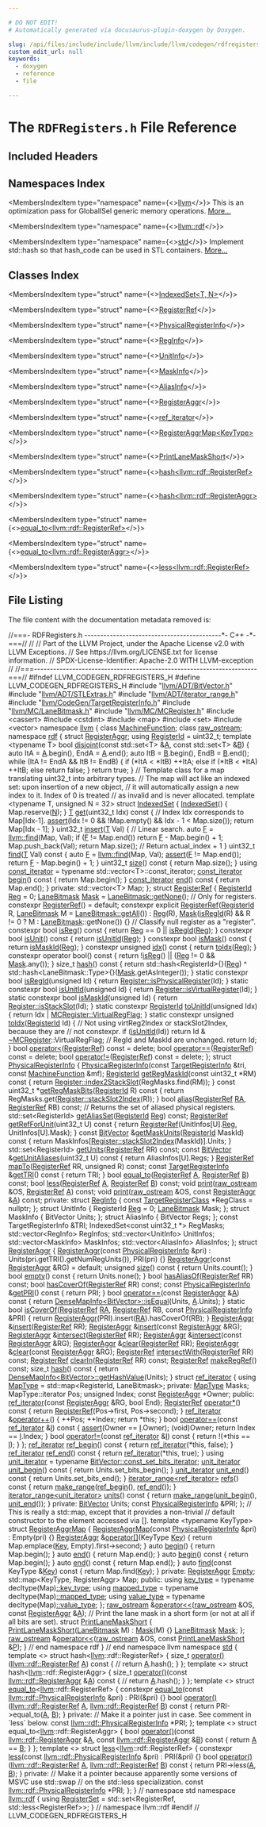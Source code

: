 ```yaml
---

# DO NOT EDIT!
# Automatically generated via docusaurus-plugin-doxygen by Doxygen.

slug: /api/files/include/include/llvm/include/llvm/codegen/rdfregisters-h
custom_edit_url: null
keywords:
  - doxygen
  - reference
  - file

---
```





# The `RDFRegisters.h` File Reference

<DoxygenPage pluginConfig={pluginConfig}>



## Included Headers

<IncludesList>
<IncludesListItem
  filePath="llvm/ADT/BitVector.h"
  permalink="/docs/api/files/include/include/llvm/include/llvm/adt/bitvector-h"
  isLocal="true" />
<IncludesListItem
  filePath="llvm/ADT/STLExtras.h"
  permalink="/docs/api/files/include/include/llvm/include/llvm/adt/stlextras-h"
  isLocal="true" />
<IncludesListItem
  filePath="llvm/ADT/iterator_range.h"
  permalink="/docs/api/files/include/include/llvm/include/llvm/adt/iterator-range-h"
  isLocal="true" />
<IncludesListItem
  filePath="llvm/CodeGen/TargetRegisterInfo.h"
  permalink="/docs/api/files/include/include/llvm/include/llvm/codegen/targetregisterinfo-h"
  isLocal="true" />
<IncludesListItem
  filePath="llvm/MC/LaneBitmask.h"
  permalink="/docs/api/files/include/include/llvm/include/llvm/mc/lanebitmask-h"
  isLocal="true" />
<IncludesListItem
  filePath="llvm/MC/MCRegister.h"
  permalink="/docs/api/files/include/include/llvm/include/llvm/mc/mcregister-h"
  isLocal="true" />
<IncludesListItem
  filePath="cassert"
  permalink=""
  isLocal="false" />
<IncludesListItem
  filePath="cstdint"
  permalink=""
  isLocal="false" />
<IncludesListItem
  filePath="map"
  permalink=""
  isLocal="false" />
<IncludesListItem
  filePath="set"
  permalink=""
  isLocal="false" />
<IncludesListItem
  filePath="vector"
  permalink=""
  isLocal="false" />
</IncludesList>

## Namespaces Index

<MembersIndex>

<MembersIndexItem
  type="namespace"
  name={<><a href="/docs/api/namespaces/llvm">llvm</a></>}>
This is an optimization pass for GlobalISel generic memory operations. <a href="/docs/api/namespaces/llvm/#details">More...</a>
</MembersIndexItem>

<MembersIndexItem
  type="namespace"
  name={<><a href="/docs/api/namespaces/llvm/rdf">llvm::rdf</a></>}>
</MembersIndexItem>

<MembersIndexItem
  type="namespace"
  name={<><a href="/docs/api/namespaces/std">std</a></>}>
Implement std::hash so that hash&#95;code can be used in STL containers. <a href="/docs/api/namespaces/std/#details">More...</a>
</MembersIndexItem>

</MembersIndex>

## Classes Index

<MembersIndex>

<MembersIndexItem
  type="struct"
  name={<><a href="/docs/api/structs/llvm/rdf/indexedset">IndexedSet&lt;T, N&gt;</a></>}>
</MembersIndexItem>

<MembersIndexItem
  type="struct"
  name={<><a href="/docs/api/structs/llvm/rdf/registerref">RegisterRef</a></>}>
</MembersIndexItem>

<MembersIndexItem
  type="struct"
  name={<><a href="/docs/api/structs/llvm/rdf/physicalregisterinfo">PhysicalRegisterInfo</a></>}>
</MembersIndexItem>

<MembersIndexItem
  type="struct"
  name={<><a href="/docs/api/structs/llvm/rdf/physicalregisterinfo/reginfo">RegInfo</a></>}>
</MembersIndexItem>

<MembersIndexItem
  type="struct"
  name={<><a href="/docs/api/structs/llvm/rdf/physicalregisterinfo/unitinfo">UnitInfo</a></>}>
</MembersIndexItem>

<MembersIndexItem
  type="struct"
  name={<><a href="/docs/api/structs/llvm/rdf/physicalregisterinfo/maskinfo">MaskInfo</a></>}>
</MembersIndexItem>

<MembersIndexItem
  type="struct"
  name={<><a href="/docs/api/structs/llvm/rdf/physicalregisterinfo/aliasinfo">AliasInfo</a></>}>
</MembersIndexItem>

<MembersIndexItem
  type="struct"
  name={<><a href="/docs/api/structs/llvm/rdf/registeraggr">RegisterAggr</a></>}>
</MembersIndexItem>

<MembersIndexItem
  type="struct"
  name={<><a href="/docs/api/structs/llvm/rdf/registeraggr/ref-iterator">ref_iterator</a></>}>
</MembersIndexItem>

<MembersIndexItem
  type="struct"
  name={<><a href="/docs/api/structs/llvm/rdf/registeraggrmap">RegisterAggrMap&lt;KeyType&gt;</a></>}>
</MembersIndexItem>

<MembersIndexItem
  type="struct"
  name={<><a href="/docs/api/structs/llvm/rdf/printlanemaskshort">PrintLaneMaskShort</a></>}>
</MembersIndexItem>

<MembersIndexItem
  type="struct"
  name={<><a href="/docs/api/structs/std/hash-68516276b529b93d4a477ba3834b6f96">hash&lt;llvm::rdf::RegisterRef&gt;</a></>}>
</MembersIndexItem>

<MembersIndexItem
  type="struct"
  name={<><a href="/docs/api/structs/std/hash-ac38490f318b87a90282e404875724d9">hash&lt;llvm::rdf::RegisterAggr&gt;</a></>}>
</MembersIndexItem>

<MembersIndexItem
  type="struct"
  name={<><a href="/docs/api/structs/std/equal-to-68516276b529b93d4a477ba3834b6f96">equal_to&lt;llvm::rdf::RegisterRef&gt;</a></>}>
</MembersIndexItem>

<MembersIndexItem
  type="struct"
  name={<><a href="/docs/api/structs/std/equal-to-ac38490f318b87a90282e404875724d9">equal_to&lt;llvm::rdf::RegisterAggr&gt;</a></>}>
</MembersIndexItem>

<MembersIndexItem
  type="struct"
  name={<><a href="/docs/api/structs/std/less-68516276b529b93d4a477ba3834b6f96">less&lt;llvm::rdf::RegisterRef&gt;</a></>}>
</MembersIndexItem>

</MembersIndex>


## File Listing

The file content with the documentation metadata removed is:

<ProgramListing>

<Link id="l00001" /><CodeLine lineNumber="1"><Highlight kind="comment">//===- RDFRegisters.h -------------------------------------------&#42;- C++ -&#42;-===//</Highlight><Highlight kind="normal"></Highlight></CodeLine>
<Link id="l00002" /><CodeLine lineNumber="2"><Highlight kind="normal"></Highlight><Highlight kind="comment">//</Highlight><Highlight kind="normal"></Highlight></CodeLine>
<Link id="l00003" /><CodeLine lineNumber="3"><Highlight kind="normal"></Highlight><Highlight kind="comment">// Part of the LLVM Project, under the Apache License v2.0 with LLVM Exceptions.</Highlight><Highlight kind="normal"></Highlight></CodeLine>
<Link id="l00004" /><CodeLine lineNumber="4"><Highlight kind="normal"></Highlight><Highlight kind="comment">// See https://llvm.org/LICENSE.txt for license information.</Highlight><Highlight kind="normal"></Highlight></CodeLine>
<Link id="l00005" /><CodeLine lineNumber="5"><Highlight kind="normal"></Highlight><Highlight kind="comment">// SPDX-License-Identifier: Apache-2.0 WITH LLVM-exception</Highlight><Highlight kind="normal"></Highlight></CodeLine>
<Link id="l00006" /><CodeLine lineNumber="6"><Highlight kind="normal"></Highlight><Highlight kind="comment">//</Highlight><Highlight kind="normal"></Highlight></CodeLine>
<Link id="l00007" /><CodeLine lineNumber="7"><Highlight kind="normal"></Highlight><Highlight kind="comment">//===----------------------------------------------------------------------===//</Highlight><Highlight kind="normal"></Highlight></CodeLine>
<Link id="l00008" /><CodeLine lineNumber="8"><Highlight kind="normal"></Highlight></CodeLine>
<Link id="l00009" /><CodeLine lineNumber="9"><Highlight kind="normal"></Highlight><Highlight kind="preprocessor">#ifndef LLVM&#95;CODEGEN&#95;RDFREGISTERS&#95;H</Highlight><Highlight kind="normal"></Highlight></CodeLine>
<Link id="l00010" /><CodeLine lineNumber="10"><Highlight kind="normal"></Highlight><Highlight kind="preprocessor">#define LLVM&#95;CODEGEN&#95;RDFREGISTERS&#95;H</Highlight><Highlight kind="normal"></Highlight></CodeLine>
<Link id="l00011" /><CodeLine lineNumber="11"><Highlight kind="normal"></Highlight></CodeLine>
<Link id="l00012" /><CodeLine lineNumber="12"><Highlight kind="normal"></Highlight><Highlight kind="preprocessor">#include &quot;<a href="/docs/api/files/include/include/llvm/include/llvm/adt/bitvector-h">llvm/ADT/BitVector.h</a>&quot;</Highlight><Highlight kind="normal"></Highlight></CodeLine>
<Link id="l00013" /><CodeLine lineNumber="13"><Highlight kind="normal"></Highlight><Highlight kind="preprocessor">#include &quot;<a href="/docs/api/files/include/include/llvm/include/llvm/adt/stlextras-h">llvm/ADT/STLExtras.h</a>&quot;</Highlight><Highlight kind="normal"></Highlight></CodeLine>
<Link id="l00014" /><CodeLine lineNumber="14"><Highlight kind="normal"></Highlight><Highlight kind="preprocessor">#include &quot;<a href="/docs/api/files/include/include/llvm/include/llvm/adt/iterator-range-h">llvm/ADT/iterator&#95;range.h</a>&quot;</Highlight><Highlight kind="normal"></Highlight></CodeLine>
<Link id="l00015" /><CodeLine lineNumber="15"><Highlight kind="normal"></Highlight><Highlight kind="preprocessor">#include &quot;<a href="/docs/api/files/include/include/llvm/include/llvm/codegen/targetregisterinfo-h">llvm/CodeGen/TargetRegisterInfo.h</a>&quot;</Highlight><Highlight kind="normal"></Highlight></CodeLine>
<Link id="l00016" /><CodeLine lineNumber="16"><Highlight kind="normal"></Highlight><Highlight kind="preprocessor">#include &quot;<a href="/docs/api/files/include/include/llvm/include/llvm/mc/lanebitmask-h">llvm/MC/LaneBitmask.h</a>&quot;</Highlight><Highlight kind="normal"></Highlight></CodeLine>
<Link id="l00017" /><CodeLine lineNumber="17"><Highlight kind="normal"></Highlight><Highlight kind="preprocessor">#include &quot;<a href="/docs/api/files/include/include/llvm/include/llvm/mc/mcregister-h">llvm/MC/MCRegister.h</a>&quot;</Highlight><Highlight kind="normal"></Highlight></CodeLine>
<Link id="l00018" /><CodeLine lineNumber="18"><Highlight kind="normal"></Highlight><Highlight kind="preprocessor">#include &lt;cassert&gt;</Highlight><Highlight kind="normal"></Highlight></CodeLine>
<Link id="l00019" /><CodeLine lineNumber="19"><Highlight kind="normal"></Highlight><Highlight kind="preprocessor">#include &lt;cstdint&gt;</Highlight><Highlight kind="normal"></Highlight></CodeLine>
<Link id="l00020" /><CodeLine lineNumber="20"><Highlight kind="normal"></Highlight><Highlight kind="preprocessor">#include &lt;map&gt;</Highlight><Highlight kind="normal"></Highlight></CodeLine>
<Link id="l00021" /><CodeLine lineNumber="21"><Highlight kind="normal"></Highlight><Highlight kind="preprocessor">#include &lt;set&gt;</Highlight><Highlight kind="normal"></Highlight></CodeLine>
<Link id="l00022" /><CodeLine lineNumber="22"><Highlight kind="normal"></Highlight><Highlight kind="preprocessor">#include &lt;vector&gt;</Highlight><Highlight kind="normal"></Highlight></CodeLine>
<Link id="l00023" /><CodeLine lineNumber="23"><Highlight kind="normal"></Highlight></CodeLine>
<Link id="l00024" /><CodeLine lineNumber="24"><Highlight kind="normal"></Highlight><Highlight kind="keyword">namespace </Highlight><Highlight kind="normal"><a href="/docs/api/namespaces/llvm">llvm</a> &#123;</Highlight></CodeLine>
<Link id="l00025" /><CodeLine lineNumber="25"><Highlight kind="normal"></Highlight></CodeLine>
<Link id="l00026" /><CodeLine lineNumber="26"><Highlight kind="normal"></Highlight><Highlight kind="keyword">class </Highlight><Highlight kind="normal"><a href="/docs/api/classes/llvm/machinefunction">MachineFunction</a>;</Highlight></CodeLine>
<Link id="l00027" /><CodeLine lineNumber="27"><Highlight kind="normal"></Highlight><Highlight kind="keyword">class </Highlight><Highlight kind="normal"><a href="/docs/api/classes/llvm/raw-ostream">raw&#95;ostream</a>;</Highlight></CodeLine>
<Link id="l00028" /><CodeLine lineNumber="28"><Highlight kind="normal"></Highlight></CodeLine>
<Link id="l00029" /><CodeLine lineNumber="29"><Highlight kind="normal"></Highlight><Highlight kind="keyword">namespace </Highlight><Highlight kind="normal"><a href="/docs/api/namespaces/llvm/rdf">rdf</a> &#123;</Highlight></CodeLine>
<Link id="l00030" /><CodeLine lineNumber="30"><Highlight kind="normal"></Highlight><Highlight kind="keyword">struct </Highlight><Highlight kind="normal"><a href="/docs/api/structs/llvm/rdf/registeraggr">RegisterAggr</a>;</Highlight></CodeLine>
<Link id="l00031" /><CodeLine lineNumber="31"><Highlight kind="normal"></Highlight></CodeLine>
<Link id="l00032" /><CodeLine lineNumber="32" lineLink="/docs/api/namespaces/llvm/rdf/#ac7072dcf10008631e0ac026bc5f8beae"><Highlight kind="normal"></Highlight><Highlight kind="keyword">using </Highlight><Highlight kind="normal"><a href="/docs/api/namespaces/llvm/rdf/#ac7072dcf10008631e0ac026bc5f8beae">RegisterId</a> = uint32&#95;t;</Highlight></CodeLine>
<Link id="l00033" /><CodeLine lineNumber="33"><Highlight kind="normal"></Highlight></CodeLine>
<Link id="l00034" /><CodeLine lineNumber="34"><Highlight kind="normal"></Highlight><Highlight kind="keyword">template</Highlight><Highlight kind="normal"> &lt;</Highlight><Highlight kind="keyword">typename</Highlight><Highlight kind="normal"> T&gt;</Highlight></CodeLine>
<Link id="l00035" /><CodeLine lineNumber="35" lineLink="/docs/api/namespaces/llvm/rdf/#ae3b5e436afeb0d1e4781f4c47beee60d"><Highlight kind="normal"></Highlight><Highlight kind="keywordtype">bool</Highlight><Highlight kind="normal"> <a href="/docs/api/namespaces/llvm/rdf/#ae3b5e436afeb0d1e4781f4c47beee60d">disjoint</a>(</Highlight><Highlight kind="keyword">const</Highlight><Highlight kind="normal"> std::set&lt;T&gt; &amp;<a href="/docs/api/files/lib/lib/ir/builtingcs-cpp/#a2e38c85003a042421cde1647632d0b72">A</a>, </Highlight><Highlight kind="keyword">const</Highlight><Highlight kind="normal"> std::set&lt;T&gt; &amp;<a href="/docs/api/files/lib/lib/ir/builtingcs-cpp/#ae76959fe811ba090de4cba69ac00f1da">B</a>) &#123;</Highlight></CodeLine>
<Link id="l00036" /><CodeLine lineNumber="36"><Highlight kind="normal">  </Highlight><Highlight kind="keyword">auto</Highlight><Highlight kind="normal"> ItA = <a href="/docs/api/files/lib/lib/ir/builtingcs-cpp/#a2e38c85003a042421cde1647632d0b72">A</a>.begin(), EndA = <a href="/docs/api/files/lib/lib/ir/builtingcs-cpp/#a2e38c85003a042421cde1647632d0b72">A</a>.end();</Highlight></CodeLine>
<Link id="l00037" /><CodeLine lineNumber="37"><Highlight kind="normal">  </Highlight><Highlight kind="keyword">auto</Highlight><Highlight kind="normal"> ItB = <a href="/docs/api/files/lib/lib/ir/builtingcs-cpp/#ae76959fe811ba090de4cba69ac00f1da">B</a>.begin(), EndB = <a href="/docs/api/files/lib/lib/ir/builtingcs-cpp/#ae76959fe811ba090de4cba69ac00f1da">B</a>.end();</Highlight></CodeLine>
<Link id="l00038" /><CodeLine lineNumber="38"><Highlight kind="normal">  </Highlight><Highlight kind="keywordflow">while</Highlight><Highlight kind="normal"> (ItA != EndA &amp;&amp; ItB != EndB) &#123;</Highlight></CodeLine>
<Link id="l00039" /><CodeLine lineNumber="39"><Highlight kind="normal">    </Highlight><Highlight kind="keywordflow">if</Highlight><Highlight kind="normal"> (&#42;ItA &lt; &#42;ItB)</Highlight></CodeLine>
<Link id="l00040" /><CodeLine lineNumber="40"><Highlight kind="normal">      ++ItA;</Highlight></CodeLine>
<Link id="l00041" /><CodeLine lineNumber="41"><Highlight kind="normal">    </Highlight><Highlight kind="keywordflow">else</Highlight><Highlight kind="normal"> </Highlight><Highlight kind="keywordflow">if</Highlight><Highlight kind="normal"> (&#42;ItB &lt; &#42;ItA)</Highlight></CodeLine>
<Link id="l00042" /><CodeLine lineNumber="42"><Highlight kind="normal">      ++ItB;</Highlight></CodeLine>
<Link id="l00043" /><CodeLine lineNumber="43"><Highlight kind="normal">    </Highlight><Highlight kind="keywordflow">else</Highlight><Highlight kind="normal"></Highlight></CodeLine>
<Link id="l00044" /><CodeLine lineNumber="44"><Highlight kind="normal">      </Highlight><Highlight kind="keywordflow">return</Highlight><Highlight kind="normal"> </Highlight><Highlight kind="keyword">false</Highlight><Highlight kind="normal">;</Highlight></CodeLine>
<Link id="l00045" /><CodeLine lineNumber="45"><Highlight kind="normal">  &#125;</Highlight></CodeLine>
<Link id="l00046" /><CodeLine lineNumber="46"><Highlight kind="normal">  </Highlight><Highlight kind="keywordflow">return</Highlight><Highlight kind="normal"> </Highlight><Highlight kind="keyword">true</Highlight><Highlight kind="normal">;</Highlight></CodeLine>
<Link id="l00047" /><CodeLine lineNumber="47"><Highlight kind="normal">&#125;</Highlight></CodeLine>
<Link id="l00048" /><CodeLine lineNumber="48"><Highlight kind="normal"></Highlight></CodeLine>
<Link id="l00049" /><CodeLine lineNumber="49"><Highlight kind="normal"></Highlight><Highlight kind="comment">// Template class for a map translating uint32&#95;t into arbitrary types.</Highlight><Highlight kind="normal"></Highlight></CodeLine>
<Link id="l00050" /><CodeLine lineNumber="50"><Highlight kind="normal"></Highlight><Highlight kind="comment">// The map will act like an indexed set: upon insertion of a new object,</Highlight><Highlight kind="normal"></Highlight></CodeLine>
<Link id="l00051" /><CodeLine lineNumber="51"><Highlight kind="normal"></Highlight><Highlight kind="comment">// it will automatically assign a new index to it. Index of 0 is treated</Highlight><Highlight kind="normal"></Highlight></CodeLine>
<Link id="l00052" /><CodeLine lineNumber="52"><Highlight kind="normal"></Highlight><Highlight kind="comment">// as invalid and is never allocated.</Highlight><Highlight kind="normal"></Highlight></CodeLine>
<Link id="l00053" /><CodeLine lineNumber="53" lineLink="/docs/api/structs/llvm/rdf/indexedset"><Highlight kind="normal"></Highlight><Highlight kind="keyword">template</Highlight><Highlight kind="normal"> &lt;</Highlight><Highlight kind="keyword">typename</Highlight><Highlight kind="normal"> T, </Highlight><Highlight kind="keywordtype">unsigned</Highlight><Highlight kind="normal"> N = 32&gt; </Highlight><Highlight kind="keyword">struct </Highlight><Highlight kind="normal"><a href="/docs/api/structs/llvm/rdf/indexedset/#a3d9a103e8ef8f1d4fac156b23c178f85">IndexedSet</a> &#123;</Highlight></CodeLine>
<Link id="l00054" /><CodeLine lineNumber="54" lineLink="/docs/api/structs/llvm/rdf/indexedset/#a3d9a103e8ef8f1d4fac156b23c178f85"><Highlight kind="normal">  <a href="/docs/api/structs/llvm/rdf/indexedset/#a3d9a103e8ef8f1d4fac156b23c178f85">IndexedSet</a>() &#123; Map.reserve(<a href="/docs/api/files/lib/lib/support/regcomp-c/#a0240ac851181b84ac374872dc5434ee4">N</a>); &#125;</Highlight></CodeLine>
<Link id="l00055" /><CodeLine lineNumber="55"><Highlight kind="normal"></Highlight></CodeLine>
<Link id="l00056" /><CodeLine lineNumber="56" lineLink="/docs/api/structs/llvm/rdf/indexedset/#a9ea0780e44bdf21e392dff8529e4681e"><Highlight kind="normal">  <a href="/docs/api/files/lib/lib/target/lib/target/mips/mips16isellowering-cpp/#a0acb682b8260ab1c60b918599864e2e5">T</a> <a href="/docs/api/structs/llvm/rdf/indexedset/#a9ea0780e44bdf21e392dff8529e4681e">get</a>(uint32&#95;t Idx)</Highlight><Highlight kind="keyword"> const </Highlight><Highlight kind="normal">&#123;</Highlight></CodeLine>
<Link id="l00057" /><CodeLine lineNumber="57"><Highlight kind="normal">    </Highlight><Highlight kind="comment">// Index Idx corresponds to Map&#91;Idx-1&#93;.</Highlight><Highlight kind="normal"></Highlight></CodeLine>
<Link id="l00058" /><CodeLine lineNumber="58"><Highlight kind="normal">    <a href="/docs/api/files/lib/lib/target/lib/target/amdgpu/silowercontrolflow-cpp/#a4868c5d81c5ccc98c47aeab6244346a0">assert</a>(Idx != 0 &amp;&amp; !Map.empty() &amp;&amp; Idx - 1 &lt; Map.size());</Highlight></CodeLine>
<Link id="l00059" /><CodeLine lineNumber="59"><Highlight kind="normal">    </Highlight><Highlight kind="keywordflow">return</Highlight><Highlight kind="normal"> Map&#91;Idx - 1&#93;;</Highlight></CodeLine>
<Link id="l00060" /><CodeLine lineNumber="60"><Highlight kind="normal">  &#125;</Highlight></CodeLine>
<Link id="l00061" /><CodeLine lineNumber="61"><Highlight kind="normal"></Highlight></CodeLine>
<Link id="l00062" /><CodeLine lineNumber="62" lineLink="/docs/api/structs/llvm/rdf/indexedset/#af88b83bb9522ef69494ba28a194a9abe"><Highlight kind="normal">  uint32&#95;t <a href="/docs/api/structs/llvm/rdf/indexedset/#af88b83bb9522ef69494ba28a194a9abe">insert</a>(<a href="/docs/api/files/lib/lib/target/lib/target/mips/mips16isellowering-cpp/#a0acb682b8260ab1c60b918599864e2e5">T</a> Val) &#123;</Highlight></CodeLine>
<Link id="l00063" /><CodeLine lineNumber="63"><Highlight kind="normal">    </Highlight><Highlight kind="comment">// Linear search.</Highlight><Highlight kind="normal"></Highlight></CodeLine>
<Link id="l00064" /><CodeLine lineNumber="64"><Highlight kind="normal">    </Highlight><Highlight kind="keyword">auto</Highlight><Highlight kind="normal"> <a href="/docs/api/files/lib/lib/support/md5-cpp/#a96d73bbd7af15cb1fc38c3f4a3bd82e9">F</a> = <a href="/docs/api/namespaces/llvm/#a086e9fbdb06276db7753101a08a63adf">llvm::find</a>(Map, Val);</Highlight></CodeLine>
<Link id="l00065" /><CodeLine lineNumber="65"><Highlight kind="normal">    </Highlight><Highlight kind="keywordflow">if</Highlight><Highlight kind="normal"> (<a href="/docs/api/files/lib/lib/support/md5-cpp/#a96d73bbd7af15cb1fc38c3f4a3bd82e9">F</a> != Map.end())</Highlight></CodeLine>
<Link id="l00066" /><CodeLine lineNumber="66"><Highlight kind="normal">      </Highlight><Highlight kind="keywordflow">return</Highlight><Highlight kind="normal"> <a href="/docs/api/files/lib/lib/support/md5-cpp/#a96d73bbd7af15cb1fc38c3f4a3bd82e9">F</a> - Map.begin() + 1;</Highlight></CodeLine>
<Link id="l00067" /><CodeLine lineNumber="67"><Highlight kind="normal">    Map.push&#95;back(Val);</Highlight></CodeLine>
<Link id="l00068" /><CodeLine lineNumber="68"><Highlight kind="normal">    </Highlight><Highlight kind="keywordflow">return</Highlight><Highlight kind="normal"> Map.size(); </Highlight><Highlight kind="comment">// Return actual&#95;index + 1</Highlight><Highlight kind="normal"></Highlight></CodeLine>
<Link id="l00069" /><CodeLine lineNumber="69"><Highlight kind="normal">  &#125;</Highlight></CodeLine>
<Link id="l00070" /><CodeLine lineNumber="70"><Highlight kind="normal"></Highlight></CodeLine>
<Link id="l00071" /><CodeLine lineNumber="71" lineLink="/docs/api/structs/llvm/rdf/indexedset/#afe81a2f1e810ef95a07d61f7fc4decbc"><Highlight kind="normal">  uint32&#95;t <a href="/docs/api/structs/llvm/rdf/indexedset/#afe81a2f1e810ef95a07d61f7fc4decbc">find</a>(<a href="/docs/api/files/lib/lib/target/lib/target/mips/mips16isellowering-cpp/#a0acb682b8260ab1c60b918599864e2e5">T</a> Val)</Highlight><Highlight kind="keyword"> const </Highlight><Highlight kind="normal">&#123;</Highlight></CodeLine>
<Link id="l00072" /><CodeLine lineNumber="72"><Highlight kind="normal">    </Highlight><Highlight kind="keyword">auto</Highlight><Highlight kind="normal"> <a href="/docs/api/files/lib/lib/support/md5-cpp/#a96d73bbd7af15cb1fc38c3f4a3bd82e9">F</a> = <a href="/docs/api/namespaces/llvm/#a086e9fbdb06276db7753101a08a63adf">llvm::find</a>(Map, Val);</Highlight></CodeLine>
<Link id="l00073" /><CodeLine lineNumber="73"><Highlight kind="normal">    <a href="/docs/api/files/lib/lib/target/lib/target/amdgpu/silowercontrolflow-cpp/#a4868c5d81c5ccc98c47aeab6244346a0">assert</a>(<a href="/docs/api/files/lib/lib/support/md5-cpp/#a96d73bbd7af15cb1fc38c3f4a3bd82e9">F</a> != Map.end());</Highlight></CodeLine>
<Link id="l00074" /><CodeLine lineNumber="74"><Highlight kind="normal">    </Highlight><Highlight kind="keywordflow">return</Highlight><Highlight kind="normal"> <a href="/docs/api/files/lib/lib/support/md5-cpp/#a96d73bbd7af15cb1fc38c3f4a3bd82e9">F</a> - Map.begin() + 1;</Highlight></CodeLine>
<Link id="l00075" /><CodeLine lineNumber="75"><Highlight kind="normal">  &#125;</Highlight></CodeLine>
<Link id="l00076" /><CodeLine lineNumber="76"><Highlight kind="normal"></Highlight></CodeLine>
<Link id="l00077" /><CodeLine lineNumber="77" lineLink="/docs/api/structs/llvm/rdf/indexedset/#ac62ecd3cfdf2e296b9f1823059d320d2"><Highlight kind="normal">  uint32&#95;t <a href="/docs/api/structs/llvm/rdf/indexedset/#ac62ecd3cfdf2e296b9f1823059d320d2">size</a>()</Highlight><Highlight kind="keyword"> const </Highlight><Highlight kind="normal">&#123; </Highlight><Highlight kind="keywordflow">return</Highlight><Highlight kind="normal"> Map.size(); &#125;</Highlight></CodeLine>
<Link id="l00078" /><CodeLine lineNumber="78"><Highlight kind="normal"></Highlight></CodeLine>
<Link id="l00079" /><CodeLine lineNumber="79" lineLink="/docs/api/structs/llvm/rdf/indexedset/#a90b20d3cd9aff1120336aa2457156e36"><Highlight kind="normal">  </Highlight><Highlight kind="keyword">using </Highlight><Highlight kind="normal"><a href="/docs/api/structs/llvm/rdf/indexedset/#a90b20d3cd9aff1120336aa2457156e36">const&#95;iterator</a> = </Highlight><Highlight kind="keyword">typename</Highlight><Highlight kind="normal"> std::vector&lt;T&gt;::const&#95;iterator;</Highlight></CodeLine>
<Link id="l00080" /><CodeLine lineNumber="80"><Highlight kind="normal"></Highlight></CodeLine>
<Link id="l00081" /><CodeLine lineNumber="81" lineLink="/docs/api/structs/llvm/rdf/indexedset/#af89b430edee3afdc10116570bdbe39cc"><Highlight kind="normal">  <a href="/docs/api/structs/llvm/rdf/indexedset/#a90b20d3cd9aff1120336aa2457156e36">const&#95;iterator</a> <a href="/docs/api/structs/llvm/rdf/indexedset/#af89b430edee3afdc10116570bdbe39cc">begin</a>()</Highlight><Highlight kind="keyword"> const </Highlight><Highlight kind="normal">&#123; </Highlight><Highlight kind="keywordflow">return</Highlight><Highlight kind="normal"> Map.begin(); &#125;</Highlight></CodeLine>
<Link id="l00082" /><CodeLine lineNumber="82" lineLink="/docs/api/structs/llvm/rdf/indexedset/#a5705d8752fb5b038ae1409105a55d297"><Highlight kind="normal">  <a href="/docs/api/structs/llvm/rdf/indexedset/#a90b20d3cd9aff1120336aa2457156e36">const&#95;iterator</a> <a href="/docs/api/structs/llvm/rdf/indexedset/#a5705d8752fb5b038ae1409105a55d297">end</a>()</Highlight><Highlight kind="keyword"> const </Highlight><Highlight kind="normal">&#123; </Highlight><Highlight kind="keywordflow">return</Highlight><Highlight kind="normal"> Map.end(); &#125;</Highlight></CodeLine>
<Link id="l00083" /><CodeLine lineNumber="83"><Highlight kind="normal"></Highlight></CodeLine>
<Link id="l00084" /><CodeLine lineNumber="84"><Highlight kind="normal"></Highlight><Highlight kind="keyword">private</Highlight><Highlight kind="normal">:</Highlight></CodeLine>
<Link id="l00085" /><CodeLine lineNumber="85"><Highlight kind="normal">  std::vector&lt;T&gt; Map;</Highlight></CodeLine>
<Link id="l00086" /><CodeLine lineNumber="86"><Highlight kind="normal">&#125;;</Highlight></CodeLine>
<Link id="l00087" /><CodeLine lineNumber="87"><Highlight kind="normal"></Highlight></CodeLine>
<Link id="l00088" /><CodeLine lineNumber="88" lineLink="/docs/api/structs/llvm/rdf/registerref"><Highlight kind="normal"></Highlight><Highlight kind="keyword">struct </Highlight><Highlight kind="normal"><a href="/docs/api/structs/llvm/rdf/registerref/#a6355d157d6038c4e534079ea55b6ca1b">RegisterRef</a> &#123;</Highlight></CodeLine>
<Link id="l00089" /><CodeLine lineNumber="89" lineLink="/docs/api/structs/llvm/rdf/registerref/#aff344ef4b411a5f449ef8839d98f1750"><Highlight kind="normal">  <a href="/docs/api/namespaces/llvm/rdf/#ac7072dcf10008631e0ac026bc5f8beae">RegisterId</a> <a href="/docs/api/structs/llvm/rdf/registerref/#aff344ef4b411a5f449ef8839d98f1750">Reg</a> = 0;</Highlight></CodeLine>
<Link id="l00090" /><CodeLine lineNumber="90" lineLink="/docs/api/structs/llvm/rdf/registerref/#a5ad5cb9affeee19ca5894e5d950ea869"><Highlight kind="normal">  <a href="/docs/api/structs/llvm/lanebitmask">LaneBitmask</a> <a href="/docs/api/structs/llvm/rdf/registerref/#a5ad5cb9affeee19ca5894e5d950ea869">Mask</a> = <a href="/docs/api/structs/llvm/lanebitmask/#a9082b6aa4021114645045d9c5628eb26">LaneBitmask::getNone</a>(); </Highlight><Highlight kind="comment">// Only for registers.</Highlight><Highlight kind="normal"></Highlight></CodeLine>
<Link id="l00091" /><CodeLine lineNumber="91"><Highlight kind="normal"></Highlight></CodeLine>
<Link id="l00092" /><CodeLine lineNumber="92" lineLink="/docs/api/structs/llvm/rdf/registerref/#a6355d157d6038c4e534079ea55b6ca1b"><Highlight kind="normal">  </Highlight><Highlight kind="keyword">constexpr</Highlight><Highlight kind="normal"> <a href="/docs/api/structs/llvm/rdf/registerref/#a6355d157d6038c4e534079ea55b6ca1b">RegisterRef</a>() = </Highlight><Highlight kind="keywordflow">default</Highlight><Highlight kind="normal">;</Highlight></CodeLine>
<Link id="l00093" /><CodeLine lineNumber="93" lineLink="/docs/api/structs/llvm/rdf/registerref/#a17d0e76b1406156ae9aec70df17c4d8a"><Highlight kind="normal">  </Highlight><Highlight kind="keyword">constexpr</Highlight><Highlight kind="normal"> </Highlight><Highlight kind="keyword">explicit</Highlight><Highlight kind="normal"> <a href="/docs/api/structs/llvm/rdf/registerref/#a17d0e76b1406156ae9aec70df17c4d8a">RegisterRef</a>(<a href="/docs/api/namespaces/llvm/rdf/#ac7072dcf10008631e0ac026bc5f8beae">RegisterId</a> R,</Highlight></CodeLine>
<Link id="l00094" /><CodeLine lineNumber="94"><Highlight kind="normal">                                 <a href="/docs/api/structs/llvm/lanebitmask">LaneBitmask</a> M = <a href="/docs/api/structs/llvm/lanebitmask/#a3714a639930eab71d7202da05ad82990">LaneBitmask::getAll</a>())</Highlight></CodeLine>
<Link id="l00095" /><CodeLine lineNumber="95"><Highlight kind="normal">      : <a href="/docs/api/structs/llvm/rdf/registerref/#aff344ef4b411a5f449ef8839d98f1750">Reg</a>(R), <a href="/docs/api/structs/llvm/rdf/registerref/#a5ad5cb9affeee19ca5894e5d950ea869">Mask</a>(<a href="/docs/api/structs/llvm/rdf/registerref/#a987ae88dea5396b51031fe9a52d8388a">isRegId</a>(R) &amp;&amp; R != 0 ? M : <a href="/docs/api/structs/llvm/lanebitmask">LaneBitmask</a>::getNone()) &#123;&#125;</Highlight></CodeLine>
<Link id="l00096" /><CodeLine lineNumber="96"><Highlight kind="normal"></Highlight></CodeLine>
<Link id="l00097" /><CodeLine lineNumber="97"><Highlight kind="normal">  </Highlight><Highlight kind="comment">// Classify null register as a &quot;register&quot;.</Highlight><Highlight kind="normal"></Highlight></CodeLine>
<Link id="l00098" /><CodeLine lineNumber="98" lineLink="/docs/api/structs/llvm/rdf/registerref/#a6e855d6b2f844f3bdce575f3d0330bb5"><Highlight kind="normal">  </Highlight><Highlight kind="keyword">constexpr</Highlight><Highlight kind="normal"> </Highlight><Highlight kind="keywordtype">bool</Highlight><Highlight kind="normal"> <a href="/docs/api/structs/llvm/rdf/registerref/#a6e855d6b2f844f3bdce575f3d0330bb5">isReg</a>()</Highlight><Highlight kind="keyword"> const </Highlight><Highlight kind="normal">&#123; </Highlight><Highlight kind="keywordflow">return</Highlight><Highlight kind="normal"> <a href="/docs/api/structs/llvm/rdf/registerref/#aff344ef4b411a5f449ef8839d98f1750">Reg</a> == 0 || <a href="/docs/api/structs/llvm/rdf/registerref/#a987ae88dea5396b51031fe9a52d8388a">isRegId</a>(<a href="/docs/api/structs/llvm/rdf/registerref/#aff344ef4b411a5f449ef8839d98f1750">Reg</a>); &#125;</Highlight></CodeLine>
<Link id="l00099" /><CodeLine lineNumber="99" lineLink="/docs/api/structs/llvm/rdf/registerref/#abf1bfe6203bc7a6af8e4d46af058b2f3"><Highlight kind="normal">  </Highlight><Highlight kind="keyword">constexpr</Highlight><Highlight kind="normal"> </Highlight><Highlight kind="keywordtype">bool</Highlight><Highlight kind="normal"> <a href="/docs/api/structs/llvm/rdf/registerref/#abf1bfe6203bc7a6af8e4d46af058b2f3">isUnit</a>()</Highlight><Highlight kind="keyword"> const </Highlight><Highlight kind="normal">&#123; </Highlight><Highlight kind="keywordflow">return</Highlight><Highlight kind="normal"> <a href="/docs/api/structs/llvm/rdf/registerref/#aaaa495ab731d5c7de060f932c8bbc869">isUnitId</a>(<a href="/docs/api/structs/llvm/rdf/registerref/#aff344ef4b411a5f449ef8839d98f1750">Reg</a>); &#125;</Highlight></CodeLine>
<Link id="l00100" /><CodeLine lineNumber="100" lineLink="/docs/api/structs/llvm/rdf/registerref/#a75a80381a8983087ea1f89b9fadabede"><Highlight kind="normal">  </Highlight><Highlight kind="keyword">constexpr</Highlight><Highlight kind="normal"> </Highlight><Highlight kind="keywordtype">bool</Highlight><Highlight kind="normal"> <a href="/docs/api/structs/llvm/rdf/registerref/#a75a80381a8983087ea1f89b9fadabede">isMask</a>()</Highlight><Highlight kind="keyword"> const </Highlight><Highlight kind="normal">&#123; </Highlight><Highlight kind="keywordflow">return</Highlight><Highlight kind="normal"> <a href="/docs/api/structs/llvm/rdf/registerref/#a7a6e00a1aed89e42fd185379d3309666">isMaskId</a>(<a href="/docs/api/structs/llvm/rdf/registerref/#aff344ef4b411a5f449ef8839d98f1750">Reg</a>); &#125;</Highlight></CodeLine>
<Link id="l00101" /><CodeLine lineNumber="101"><Highlight kind="normal"></Highlight></CodeLine>
<Link id="l00102" /><CodeLine lineNumber="102" lineLink="/docs/api/structs/llvm/rdf/registerref/#a05a3bdf2a3d5c33f370bc778fabaee9c"><Highlight kind="normal">  </Highlight><Highlight kind="keyword">constexpr</Highlight><Highlight kind="normal"> </Highlight><Highlight kind="keywordtype">unsigned</Highlight><Highlight kind="normal"> <a href="/docs/api/structs/llvm/rdf/registerref/#a05a3bdf2a3d5c33f370bc778fabaee9c">idx</a>()</Highlight><Highlight kind="keyword"> const </Highlight><Highlight kind="normal">&#123; </Highlight><Highlight kind="keywordflow">return</Highlight><Highlight kind="normal"> <a href="/docs/api/structs/llvm/rdf/registerref/#ade42d303ca66ea8b8c9b224edd3675f5">toIdx</a>(<a href="/docs/api/structs/llvm/rdf/registerref/#aff344ef4b411a5f449ef8839d98f1750">Reg</a>); &#125;</Highlight></CodeLine>
<Link id="l00103" /><CodeLine lineNumber="103"><Highlight kind="normal"></Highlight></CodeLine>
<Link id="l00104" /><CodeLine lineNumber="104" lineLink="/docs/api/structs/llvm/rdf/registerref/#adeb95e29d5f7bd2501f0f8d640c0b1e0"><Highlight kind="normal">  </Highlight><Highlight kind="keyword">constexpr</Highlight><Highlight kind="normal"> </Highlight><Highlight kind="keyword">operator</Highlight><Highlight kind="normal"> bool()</Highlight><Highlight kind="keyword"> const </Highlight><Highlight kind="normal">&#123;</Highlight></CodeLine>
<Link id="l00105" /><CodeLine lineNumber="105"><Highlight kind="normal">    </Highlight><Highlight kind="keywordflow">return</Highlight><Highlight kind="normal"> !<a href="/docs/api/structs/llvm/rdf/registerref/#a6e855d6b2f844f3bdce575f3d0330bb5">isReg</a>() || (<a href="/docs/api/structs/llvm/rdf/registerref/#aff344ef4b411a5f449ef8839d98f1750">Reg</a> != 0 &amp;&amp; <a href="/docs/api/structs/llvm/rdf/registerref/#a5ad5cb9affeee19ca5894e5d950ea869">Mask</a>.any());</Highlight></CodeLine>
<Link id="l00106" /><CodeLine lineNumber="106"><Highlight kind="normal">  &#125;</Highlight></CodeLine>
<Link id="l00107" /><CodeLine lineNumber="107"><Highlight kind="normal"></Highlight></CodeLine>
<Link id="l00108" /><CodeLine lineNumber="108" lineLink="/docs/api/structs/llvm/rdf/registerref/#ade98b6f08e1d3b9f3b304bdd0d652c72"><Highlight kind="normal">  </Highlight><Highlight kind="keywordtype">size&#95;t</Highlight><Highlight kind="normal"> <a href="/docs/api/structs/llvm/rdf/registerref/#ade98b6f08e1d3b9f3b304bdd0d652c72">hash</a>()</Highlight><Highlight kind="keyword"> const </Highlight><Highlight kind="normal">&#123;</Highlight></CodeLine>
<Link id="l00109" /><CodeLine lineNumber="109"><Highlight kind="normal">    </Highlight><Highlight kind="keywordflow">return</Highlight><Highlight kind="normal"> std::hash&lt;RegisterId&gt;&#123;&#125;(<a href="/docs/api/structs/llvm/rdf/registerref/#aff344ef4b411a5f449ef8839d98f1750">Reg</a>) ^</Highlight></CodeLine>
<Link id="l00110" /><CodeLine lineNumber="110"><Highlight kind="normal">           std::hash&lt;LaneBitmask::Type&gt;&#123;&#125;(<a href="/docs/api/structs/llvm/rdf/registerref/#a5ad5cb9affeee19ca5894e5d950ea869">Mask</a>.getAsInteger());</Highlight></CodeLine>
<Link id="l00111" /><CodeLine lineNumber="111"><Highlight kind="normal">  &#125;</Highlight></CodeLine>
<Link id="l00112" /><CodeLine lineNumber="112"><Highlight kind="normal"></Highlight></CodeLine>
<Link id="l00113" /><CodeLine lineNumber="113" lineLink="/docs/api/structs/llvm/rdf/registerref/#a987ae88dea5396b51031fe9a52d8388a"><Highlight kind="normal">  </Highlight><Highlight kind="keyword">static</Highlight><Highlight kind="normal"> </Highlight><Highlight kind="keyword">constexpr</Highlight><Highlight kind="normal"> </Highlight><Highlight kind="keywordtype">bool</Highlight><Highlight kind="normal"> <a href="/docs/api/structs/llvm/rdf/registerref/#a987ae88dea5396b51031fe9a52d8388a">isRegId</a>(</Highlight><Highlight kind="keywordtype">unsigned</Highlight><Highlight kind="normal"> Id) &#123;</Highlight></CodeLine>
<Link id="l00114" /><CodeLine lineNumber="114"><Highlight kind="normal">    </Highlight><Highlight kind="keywordflow">return</Highlight><Highlight kind="normal"> <a href="/docs/api/classes/llvm/register/#afacc26f29d80e10be4785a96ed6444dc">Register::isPhysicalRegister</a>(Id);</Highlight></CodeLine>
<Link id="l00115" /><CodeLine lineNumber="115"><Highlight kind="normal">  &#125;</Highlight></CodeLine>
<Link id="l00116" /><CodeLine lineNumber="116" lineLink="/docs/api/structs/llvm/rdf/registerref/#aaaa495ab731d5c7de060f932c8bbc869"><Highlight kind="normal">  </Highlight><Highlight kind="keyword">static</Highlight><Highlight kind="normal"> </Highlight><Highlight kind="keyword">constexpr</Highlight><Highlight kind="normal"> </Highlight><Highlight kind="keywordtype">bool</Highlight><Highlight kind="normal"> <a href="/docs/api/structs/llvm/rdf/registerref/#aaaa495ab731d5c7de060f932c8bbc869">isUnitId</a>(</Highlight><Highlight kind="keywordtype">unsigned</Highlight><Highlight kind="normal"> Id) &#123;</Highlight></CodeLine>
<Link id="l00117" /><CodeLine lineNumber="117"><Highlight kind="normal">    </Highlight><Highlight kind="keywordflow">return</Highlight><Highlight kind="normal"> <a href="/docs/api/classes/llvm/register/#ac6bf744f357352cde7578931007c0b6f">Register::isVirtualRegister</a>(Id);</Highlight></CodeLine>
<Link id="l00118" /><CodeLine lineNumber="118"><Highlight kind="normal">  &#125;</Highlight></CodeLine>
<Link id="l00119" /><CodeLine lineNumber="119" lineLink="/docs/api/structs/llvm/rdf/registerref/#a7a6e00a1aed89e42fd185379d3309666"><Highlight kind="normal">  </Highlight><Highlight kind="keyword">static</Highlight><Highlight kind="normal"> </Highlight><Highlight kind="keyword">constexpr</Highlight><Highlight kind="normal"> </Highlight><Highlight kind="keywordtype">bool</Highlight><Highlight kind="normal"> <a href="/docs/api/structs/llvm/rdf/registerref/#a7a6e00a1aed89e42fd185379d3309666">isMaskId</a>(</Highlight><Highlight kind="keywordtype">unsigned</Highlight><Highlight kind="normal"> Id) &#123;</Highlight></CodeLine>
<Link id="l00120" /><CodeLine lineNumber="120"><Highlight kind="normal">    </Highlight><Highlight kind="keywordflow">return</Highlight><Highlight kind="normal"> <a href="/docs/api/classes/llvm/register/#a050c8e969ce1fa8c229b074fd07be925">Register::isStackSlot</a>(Id);</Highlight></CodeLine>
<Link id="l00121" /><CodeLine lineNumber="121"><Highlight kind="normal">  &#125;</Highlight></CodeLine>
<Link id="l00122" /><CodeLine lineNumber="122"><Highlight kind="normal"></Highlight></CodeLine>
<Link id="l00123" /><CodeLine lineNumber="123" lineLink="/docs/api/structs/llvm/rdf/registerref/#a3baa7e674ebf2b284f3aa922913b7d25"><Highlight kind="normal">  </Highlight><Highlight kind="keyword">static</Highlight><Highlight kind="normal"> </Highlight><Highlight kind="keyword">constexpr</Highlight><Highlight kind="normal"> <a href="/docs/api/namespaces/llvm/rdf/#ac7072dcf10008631e0ac026bc5f8beae">RegisterId</a> <a href="/docs/api/structs/llvm/rdf/registerref/#a3baa7e674ebf2b284f3aa922913b7d25">toUnitId</a>(</Highlight><Highlight kind="keywordtype">unsigned</Highlight><Highlight kind="normal"> Idx) &#123;</Highlight></CodeLine>
<Link id="l00124" /><CodeLine lineNumber="124"><Highlight kind="normal">    </Highlight><Highlight kind="keywordflow">return</Highlight><Highlight kind="normal"> Idx | <a href="/docs/api/classes/llvm/mcregister/#aeaac7abf0e2e4881cc7158ab6cdb0019">MCRegister::VirtualRegFlag</a>;</Highlight></CodeLine>
<Link id="l00125" /><CodeLine lineNumber="125"><Highlight kind="normal">  &#125;</Highlight></CodeLine>
<Link id="l00126" /><CodeLine lineNumber="126"><Highlight kind="normal"></Highlight></CodeLine>
<Link id="l00127" /><CodeLine lineNumber="127" lineLink="/docs/api/structs/llvm/rdf/registerref/#ade42d303ca66ea8b8c9b224edd3675f5"><Highlight kind="normal">  </Highlight><Highlight kind="keyword">static</Highlight><Highlight kind="normal"> </Highlight><Highlight kind="keyword">constexpr</Highlight><Highlight kind="normal"> </Highlight><Highlight kind="keywordtype">unsigned</Highlight><Highlight kind="normal"> <a href="/docs/api/structs/llvm/rdf/registerref/#ade42d303ca66ea8b8c9b224edd3675f5">toIdx</a>(<a href="/docs/api/namespaces/llvm/rdf/#ac7072dcf10008631e0ac026bc5f8beae">RegisterId</a> Id) &#123;</Highlight></CodeLine>
<Link id="l00128" /><CodeLine lineNumber="128"><Highlight kind="normal">    </Highlight><Highlight kind="comment">// Not using virtReg2Index or stackSlot2Index, because they are</Highlight><Highlight kind="normal"></Highlight></CodeLine>
<Link id="l00129" /><CodeLine lineNumber="129"><Highlight kind="normal">    </Highlight><Highlight kind="comment">// not constexpr.</Highlight><Highlight kind="normal"></Highlight></CodeLine>
<Link id="l00130" /><CodeLine lineNumber="130"><Highlight kind="normal">    </Highlight><Highlight kind="keywordflow">if</Highlight><Highlight kind="normal"> (<a href="/docs/api/structs/llvm/rdf/registerref/#aaaa495ab731d5c7de060f932c8bbc869">isUnitId</a>(Id))</Highlight></CodeLine>
<Link id="l00131" /><CodeLine lineNumber="131"><Highlight kind="normal">      </Highlight><Highlight kind="keywordflow">return</Highlight><Highlight kind="normal"> Id &amp; <a href="/docs/api/classes/llvm/mcregister">~MCRegister</a>::VirtualRegFlag;</Highlight></CodeLine>
<Link id="l00132" /><CodeLine lineNumber="132"><Highlight kind="normal">    </Highlight><Highlight kind="comment">// RegId and MaskId are unchanged.</Highlight><Highlight kind="normal"></Highlight></CodeLine>
<Link id="l00133" /><CodeLine lineNumber="133"><Highlight kind="normal">    </Highlight><Highlight kind="keywordflow">return</Highlight><Highlight kind="normal"> Id;</Highlight></CodeLine>
<Link id="l00134" /><CodeLine lineNumber="134"><Highlight kind="normal">  &#125;</Highlight></CodeLine>
<Link id="l00135" /><CodeLine lineNumber="135"><Highlight kind="normal"></Highlight></CodeLine>
<Link id="l00136" /><CodeLine lineNumber="136" lineLink="/docs/api/structs/llvm/rdf/registerref/#adf2ca3eacbdd6f0f024b8b7f9b42b200"><Highlight kind="normal">  </Highlight><Highlight kind="keywordtype">bool</Highlight><Highlight kind="normal"> <a href="/docs/api/structs/llvm/rdf/registerref/#adf2ca3eacbdd6f0f024b8b7f9b42b200">operator&lt;</a>(<a href="/docs/api/structs/llvm/rdf/registerref/#a6355d157d6038c4e534079ea55b6ca1b">RegisterRef</a>) </Highlight><Highlight kind="keyword">const</Highlight><Highlight kind="normal"> = </Highlight><Highlight kind="keyword">delete</Highlight><Highlight kind="normal">;</Highlight></CodeLine>
<Link id="l00137" /><CodeLine lineNumber="137" lineLink="/docs/api/structs/llvm/rdf/registerref/#af9e15fc09af0e81b78e690c61885a95d"><Highlight kind="normal">  </Highlight><Highlight kind="keywordtype">bool</Highlight><Highlight kind="normal"> <a href="/docs/api/structs/llvm/rdf/registerref/#af9e15fc09af0e81b78e690c61885a95d">operator==</a>(<a href="/docs/api/structs/llvm/rdf/registerref/#a6355d157d6038c4e534079ea55b6ca1b">RegisterRef</a>) </Highlight><Highlight kind="keyword">const</Highlight><Highlight kind="normal"> = </Highlight><Highlight kind="keyword">delete</Highlight><Highlight kind="normal">;</Highlight></CodeLine>
<Link id="l00138" /><CodeLine lineNumber="138" lineLink="/docs/api/structs/llvm/rdf/registerref/#a2abbc7dad4ea83d0b48dcbaf4e8d73e4"><Highlight kind="normal">  </Highlight><Highlight kind="keywordtype">bool</Highlight><Highlight kind="normal"> <a href="/docs/api/structs/llvm/rdf/registerref/#a2abbc7dad4ea83d0b48dcbaf4e8d73e4">operator!=</a>(<a href="/docs/api/structs/llvm/rdf/registerref/#a6355d157d6038c4e534079ea55b6ca1b">RegisterRef</a>) </Highlight><Highlight kind="keyword">const</Highlight><Highlight kind="normal"> = </Highlight><Highlight kind="keyword">delete</Highlight><Highlight kind="normal">;</Highlight></CodeLine>
<Link id="l00139" /><CodeLine lineNumber="139"><Highlight kind="normal">&#125;;</Highlight></CodeLine>
<Link id="l00140" /><CodeLine lineNumber="140"><Highlight kind="normal"></Highlight></CodeLine>
<Link id="l00141" /><CodeLine lineNumber="141" lineLink="/docs/api/structs/llvm/rdf/physicalregisterinfo"><Highlight kind="normal"></Highlight><Highlight kind="keyword">struct </Highlight><Highlight kind="normal"><a href="/docs/api/structs/llvm/rdf/physicalregisterinfo/#a11dfc334374b4579c63c4269e3e1d34b">PhysicalRegisterInfo</a> &#123;</Highlight></CodeLine>
<Link id="l00142" /><CodeLine lineNumber="142"><Highlight kind="normal">  <a href="/docs/api/structs/llvm/rdf/physicalregisterinfo/#a11dfc334374b4579c63c4269e3e1d34b">PhysicalRegisterInfo</a>(</Highlight><Highlight kind="keyword">const</Highlight><Highlight kind="normal"> <a href="/docs/api/classes/llvm/targetregisterinfo">TargetRegisterInfo</a> &amp;tri,</Highlight></CodeLine>
<Link id="l00143" /><CodeLine lineNumber="143"><Highlight kind="normal">                       </Highlight><Highlight kind="keyword">const</Highlight><Highlight kind="normal"> <a href="/docs/api/classes/llvm/machinefunction">MachineFunction</a> &amp;mf);</Highlight></CodeLine>
<Link id="l00144" /><CodeLine lineNumber="144"><Highlight kind="normal"></Highlight></CodeLine>
<Link id="l00145" /><CodeLine lineNumber="145" lineLink="/docs/api/structs/llvm/rdf/physicalregisterinfo/#a112859e582ad6783c922bac9f63d377c"><Highlight kind="normal">  <a href="/docs/api/namespaces/llvm/rdf/#ac7072dcf10008631e0ac026bc5f8beae">RegisterId</a> <a href="/docs/api/structs/llvm/rdf/physicalregisterinfo/#a112859e582ad6783c922bac9f63d377c">getRegMaskId</a>(</Highlight><Highlight kind="keyword">const</Highlight><Highlight kind="normal"> uint32&#95;t &#42;RM)</Highlight><Highlight kind="keyword"> const </Highlight><Highlight kind="normal">&#123;</Highlight></CodeLine>
<Link id="l00146" /><CodeLine lineNumber="146"><Highlight kind="normal">    </Highlight><Highlight kind="keywordflow">return</Highlight><Highlight kind="normal"> <a href="/docs/api/classes/llvm/register/#a92cd11abfd541caadc1fc825b78f9903">Register::index2StackSlot</a>(RegMasks.find(RM));</Highlight></CodeLine>
<Link id="l00147" /><CodeLine lineNumber="147"><Highlight kind="normal">  &#125;</Highlight></CodeLine>
<Link id="l00148" /><CodeLine lineNumber="148"><Highlight kind="normal"></Highlight></CodeLine>
<Link id="l00149" /><CodeLine lineNumber="149" lineLink="/docs/api/structs/llvm/rdf/physicalregisterinfo/#a7ed460e206904e6731fb5a812a74d874"><Highlight kind="normal">  </Highlight><Highlight kind="keyword">const</Highlight><Highlight kind="normal"> uint32&#95;t &#42;<a href="/docs/api/structs/llvm/rdf/physicalregisterinfo/#a7ed460e206904e6731fb5a812a74d874">getRegMaskBits</a>(<a href="/docs/api/namespaces/llvm/rdf/#ac7072dcf10008631e0ac026bc5f8beae">RegisterId</a> R)</Highlight><Highlight kind="keyword"> const </Highlight><Highlight kind="normal">&#123;</Highlight></CodeLine>
<Link id="l00150" /><CodeLine lineNumber="150"><Highlight kind="normal">    </Highlight><Highlight kind="keywordflow">return</Highlight><Highlight kind="normal"> RegMasks.get(<a href="/docs/api/classes/llvm/register/#a47caf9a25186eed2215d13171af1f3ca">Register::stackSlot2Index</a>(R));</Highlight></CodeLine>
<Link id="l00151" /><CodeLine lineNumber="151"><Highlight kind="normal">  &#125;</Highlight></CodeLine>
<Link id="l00152" /><CodeLine lineNumber="152"><Highlight kind="normal"></Highlight></CodeLine>
<Link id="l00153" /><CodeLine lineNumber="153"><Highlight kind="normal">  </Highlight><Highlight kind="keywordtype">bool</Highlight><Highlight kind="normal"> <a href="/docs/api/structs/llvm/rdf/physicalregisterinfo/#a9dad4dca6c149dcc5a2138f9c3ca50d6">alias</a>(<a href="/docs/api/structs/llvm/rdf/registerref">RegisterRef</a> <a href="/docs/api/files/lib/lib/target/lib/target/amdgpu/sioptimizeexecmaskingprera-cpp/#a3e47bdb3e296b00df96eff7896fa57bf">RA</a>, <a href="/docs/api/structs/llvm/rdf/registerref">RegisterRef</a> RB) </Highlight><Highlight kind="keyword">const</Highlight><Highlight kind="normal">;</Highlight></CodeLine>
<Link id="l00154" /><CodeLine lineNumber="154"><Highlight kind="normal"></Highlight></CodeLine>
<Link id="l00155" /><CodeLine lineNumber="155"><Highlight kind="normal">  </Highlight><Highlight kind="comment">// Returns the set of aliased physical registers.</Highlight><Highlight kind="normal"></Highlight></CodeLine>
<Link id="l00156" /><CodeLine lineNumber="156"><Highlight kind="normal">  std::set&lt;RegisterId&gt; <a href="/docs/api/structs/llvm/rdf/physicalregisterinfo/#a85c1ec2b6a80a274d6f070a19045d392">getAliasSet</a>(<a href="/docs/api/namespaces/llvm/rdf/#ac7072dcf10008631e0ac026bc5f8beae">RegisterId</a> <a href="/docs/api/files/lib/lib/codegen/machinesink-cpp/#a359e1ff26f6d466d927a61aae45b05c3">Reg</a>) </Highlight><Highlight kind="keyword">const</Highlight><Highlight kind="normal">;</Highlight></CodeLine>
<Link id="l00157" /><CodeLine lineNumber="157"><Highlight kind="normal"></Highlight></CodeLine>
<Link id="l00158" /><CodeLine lineNumber="158" lineLink="/docs/api/structs/llvm/rdf/physicalregisterinfo/#aff74ab74f8d91f36b55b0eba3ba18edc"><Highlight kind="normal">  <a href="/docs/api/structs/llvm/rdf/registerref">RegisterRef</a> <a href="/docs/api/structs/llvm/rdf/physicalregisterinfo/#aff74ab74f8d91f36b55b0eba3ba18edc">getRefForUnit</a>(uint32&#95;t U)</Highlight><Highlight kind="keyword"> const </Highlight><Highlight kind="normal">&#123;</Highlight></CodeLine>
<Link id="l00159" /><CodeLine lineNumber="159"><Highlight kind="normal">    </Highlight><Highlight kind="keywordflow">return</Highlight><Highlight kind="normal"> <a href="/docs/api/structs/llvm/rdf/registerref">RegisterRef</a>(UnitInfos&#91;U&#93;.<a href="/docs/api/files/lib/lib/codegen/machinesink-cpp/#a359e1ff26f6d466d927a61aae45b05c3">Reg</a>, UnitInfos&#91;U&#93;.Mask);</Highlight></CodeLine>
<Link id="l00160" /><CodeLine lineNumber="160"><Highlight kind="normal">  &#125;</Highlight></CodeLine>
<Link id="l00161" /><CodeLine lineNumber="161"><Highlight kind="normal"></Highlight></CodeLine>
<Link id="l00162" /><CodeLine lineNumber="162" lineLink="/docs/api/structs/llvm/rdf/physicalregisterinfo/#a0b41fbff427a806361170cffabc62e41"><Highlight kind="normal">  </Highlight><Highlight kind="keyword">const</Highlight><Highlight kind="normal"> <a href="/docs/api/classes/llvm/bitvector">BitVector</a> &amp;<a href="/docs/api/structs/llvm/rdf/physicalregisterinfo/#a0b41fbff427a806361170cffabc62e41">getMaskUnits</a>(<a href="/docs/api/namespaces/llvm/rdf/#ac7072dcf10008631e0ac026bc5f8beae">RegisterId</a> MaskId)</Highlight><Highlight kind="keyword"> const </Highlight><Highlight kind="normal">&#123;</Highlight></CodeLine>
<Link id="l00163" /><CodeLine lineNumber="163"><Highlight kind="normal">    </Highlight><Highlight kind="keywordflow">return</Highlight><Highlight kind="normal"> MaskInfos&#91;<a href="/docs/api/classes/llvm/register/#a47caf9a25186eed2215d13171af1f3ca">Register::stackSlot2Index</a>(MaskId)&#93;.Units;</Highlight></CodeLine>
<Link id="l00164" /><CodeLine lineNumber="164"><Highlight kind="normal">  &#125;</Highlight></CodeLine>
<Link id="l00165" /><CodeLine lineNumber="165"><Highlight kind="normal"></Highlight></CodeLine>
<Link id="l00166" /><CodeLine lineNumber="166"><Highlight kind="normal">  std::set&lt;RegisterId&gt; <a href="/docs/api/structs/llvm/rdf/physicalregisterinfo/#afbe9878ae041d77351364bc60fe4a3fe">getUnits</a>(<a href="/docs/api/structs/llvm/rdf/registerref">RegisterRef</a> RR) </Highlight><Highlight kind="keyword">const</Highlight><Highlight kind="normal">;</Highlight></CodeLine>
<Link id="l00167" /><CodeLine lineNumber="167"><Highlight kind="normal"></Highlight></CodeLine>
<Link id="l00168" /><CodeLine lineNumber="168" lineLink="/docs/api/structs/llvm/rdf/physicalregisterinfo/#a8916ac9663dc46ece86fc8227bc96ac9"><Highlight kind="normal">  </Highlight><Highlight kind="keyword">const</Highlight><Highlight kind="normal"> <a href="/docs/api/classes/llvm/bitvector">BitVector</a> &amp;<a href="/docs/api/structs/llvm/rdf/physicalregisterinfo/#a8916ac9663dc46ece86fc8227bc96ac9">getUnitAliases</a>(uint32&#95;t U)</Highlight><Highlight kind="keyword"> const </Highlight><Highlight kind="normal">&#123;</Highlight></CodeLine>
<Link id="l00169" /><CodeLine lineNumber="169"><Highlight kind="normal">    </Highlight><Highlight kind="keywordflow">return</Highlight><Highlight kind="normal"> AliasInfos&#91;U&#93;.Regs;</Highlight></CodeLine>
<Link id="l00170" /><CodeLine lineNumber="170"><Highlight kind="normal">  &#125;</Highlight></CodeLine>
<Link id="l00171" /><CodeLine lineNumber="171"><Highlight kind="normal"></Highlight></CodeLine>
<Link id="l00172" /><CodeLine lineNumber="172"><Highlight kind="normal">  <a href="/docs/api/structs/llvm/rdf/registerref">RegisterRef</a> <a href="/docs/api/structs/llvm/rdf/physicalregisterinfo/#ab895a9e549543404ea829bb14f6162c1">mapTo</a>(<a href="/docs/api/structs/llvm/rdf/registerref">RegisterRef</a> RR, </Highlight><Highlight kind="keywordtype">unsigned</Highlight><Highlight kind="normal"> R) </Highlight><Highlight kind="keyword">const</Highlight><Highlight kind="normal">;</Highlight></CodeLine>
<Link id="l00173" /><CodeLine lineNumber="173" lineLink="/docs/api/structs/llvm/rdf/physicalregisterinfo/#a37e1235677602b5f723384757dc64d68"><Highlight kind="normal">  </Highlight><Highlight kind="keyword">const</Highlight><Highlight kind="normal"> <a href="/docs/api/classes/llvm/targetregisterinfo">TargetRegisterInfo</a> &amp;<a href="/docs/api/structs/llvm/rdf/physicalregisterinfo/#a37e1235677602b5f723384757dc64d68">getTRI</a>()</Highlight><Highlight kind="keyword"> const </Highlight><Highlight kind="normal">&#123; </Highlight><Highlight kind="keywordflow">return</Highlight><Highlight kind="normal"> TRI; &#125;</Highlight></CodeLine>
<Link id="l00174" /><CodeLine lineNumber="174"><Highlight kind="normal"></Highlight></CodeLine>
<Link id="l00175" /><CodeLine lineNumber="175"><Highlight kind="normal">  </Highlight><Highlight kind="keywordtype">bool</Highlight><Highlight kind="normal"> <a href="/docs/api/structs/llvm/rdf/physicalregisterinfo/#a8bc3d5451e079cf6bcbb2df76f71f293">equal&#95;to</a>(<a href="/docs/api/structs/llvm/rdf/registerref">RegisterRef</a> <a href="/docs/api/files/lib/lib/ir/builtingcs-cpp/#a2e38c85003a042421cde1647632d0b72">A</a>, <a href="/docs/api/structs/llvm/rdf/registerref">RegisterRef</a> <a href="/docs/api/files/lib/lib/ir/builtingcs-cpp/#ae76959fe811ba090de4cba69ac00f1da">B</a>) </Highlight><Highlight kind="keyword">const</Highlight><Highlight kind="normal">;</Highlight></CodeLine>
<Link id="l00176" /><CodeLine lineNumber="176"><Highlight kind="normal">  </Highlight><Highlight kind="keywordtype">bool</Highlight><Highlight kind="normal"> <a href="/docs/api/structs/llvm/rdf/physicalregisterinfo/#addd4894584bf563edc6e3ef084b771ef">less</a>(<a href="/docs/api/structs/llvm/rdf/registerref">RegisterRef</a> <a href="/docs/api/files/lib/lib/ir/builtingcs-cpp/#a2e38c85003a042421cde1647632d0b72">A</a>, <a href="/docs/api/structs/llvm/rdf/registerref">RegisterRef</a> <a href="/docs/api/files/lib/lib/ir/builtingcs-cpp/#ae76959fe811ba090de4cba69ac00f1da">B</a>) </Highlight><Highlight kind="keyword">const</Highlight><Highlight kind="normal">;</Highlight></CodeLine>
<Link id="l00177" /><CodeLine lineNumber="177"><Highlight kind="normal"></Highlight></CodeLine>
<Link id="l00178" /><CodeLine lineNumber="178"><Highlight kind="normal">  </Highlight><Highlight kind="keywordtype">void</Highlight><Highlight kind="normal"> <a href="/docs/api/structs/llvm/rdf/physicalregisterinfo/#a35ed7153814f84233fc75351452cf30c">print</a>(<a href="/docs/api/classes/llvm/raw-ostream">raw&#95;ostream</a> &amp;OS, <a href="/docs/api/structs/llvm/rdf/registerref">RegisterRef</a> <a href="/docs/api/files/lib/lib/ir/builtingcs-cpp/#a2e38c85003a042421cde1647632d0b72">A</a>) </Highlight><Highlight kind="keyword">const</Highlight><Highlight kind="normal">;</Highlight></CodeLine>
<Link id="l00179" /><CodeLine lineNumber="179"><Highlight kind="normal">  </Highlight><Highlight kind="keywordtype">void</Highlight><Highlight kind="normal"> <a href="/docs/api/structs/llvm/rdf/physicalregisterinfo/#a35ed7153814f84233fc75351452cf30c">print</a>(<a href="/docs/api/classes/llvm/raw-ostream">raw&#95;ostream</a> &amp;OS, </Highlight><Highlight kind="keyword">const</Highlight><Highlight kind="normal"> <a href="/docs/api/structs/llvm/rdf/registeraggr">RegisterAggr</a> &amp;<a href="/docs/api/files/lib/lib/ir/builtingcs-cpp/#a2e38c85003a042421cde1647632d0b72">A</a>) </Highlight><Highlight kind="keyword">const</Highlight><Highlight kind="normal">;</Highlight></CodeLine>
<Link id="l00180" /><CodeLine lineNumber="180"><Highlight kind="normal"></Highlight></CodeLine>
<Link id="l00181" /><CodeLine lineNumber="181"><Highlight kind="normal"></Highlight><Highlight kind="keyword">private</Highlight><Highlight kind="normal">:</Highlight></CodeLine>
<Link id="l00182" /><CodeLine lineNumber="182"><Highlight kind="normal">  </Highlight><Highlight kind="keyword">struct </Highlight><Highlight kind="normal"><a href="/docs/api/structs/reginfo">RegInfo</a> &#123;</Highlight></CodeLine>
<Link id="l00183" /><CodeLine lineNumber="183"><Highlight kind="normal">    </Highlight><Highlight kind="keyword">const</Highlight><Highlight kind="normal"> <a href="/docs/api/classes/llvm/targetregisterclass">TargetRegisterClass</a> &#42;RegClass = </Highlight><Highlight kind="keyword">nullptr</Highlight><Highlight kind="normal">;</Highlight></CodeLine>
<Link id="l00184" /><CodeLine lineNumber="184"><Highlight kind="normal">  &#125;;</Highlight></CodeLine>
<Link id="l00185" /><CodeLine lineNumber="185"><Highlight kind="normal">  </Highlight><Highlight kind="keyword">struct </Highlight><Highlight kind="normal">UnitInfo &#123;</Highlight></CodeLine>
<Link id="l00186" /><CodeLine lineNumber="186"><Highlight kind="normal">    RegisterId <a href="/docs/api/files/lib/lib/codegen/machinesink-cpp/#a359e1ff26f6d466d927a61aae45b05c3">Reg</a> = 0;</Highlight></CodeLine>
<Link id="l00187" /><CodeLine lineNumber="187"><Highlight kind="normal">    <a href="/docs/api/structs/llvm/lanebitmask">LaneBitmask</a> Mask;</Highlight></CodeLine>
<Link id="l00188" /><CodeLine lineNumber="188"><Highlight kind="normal">  &#125;;</Highlight></CodeLine>
<Link id="l00189" /><CodeLine lineNumber="189"><Highlight kind="normal">  </Highlight><Highlight kind="keyword">struct </Highlight><Highlight kind="normal">MaskInfo &#123;</Highlight></CodeLine>
<Link id="l00190" /><CodeLine lineNumber="190"><Highlight kind="normal">    BitVector Units;</Highlight></CodeLine>
<Link id="l00191" /><CodeLine lineNumber="191"><Highlight kind="normal">  &#125;;</Highlight></CodeLine>
<Link id="l00192" /><CodeLine lineNumber="192"><Highlight kind="normal">  </Highlight><Highlight kind="keyword">struct </Highlight><Highlight kind="normal">AliasInfo &#123;</Highlight></CodeLine>
<Link id="l00193" /><CodeLine lineNumber="193"><Highlight kind="normal">    BitVector Regs;</Highlight></CodeLine>
<Link id="l00194" /><CodeLine lineNumber="194"><Highlight kind="normal">  &#125;;</Highlight></CodeLine>
<Link id="l00195" /><CodeLine lineNumber="195"><Highlight kind="normal"></Highlight></CodeLine>
<Link id="l00196" /><CodeLine lineNumber="196"><Highlight kind="normal">  </Highlight><Highlight kind="keyword">const</Highlight><Highlight kind="normal"> TargetRegisterInfo &amp;TRI;</Highlight></CodeLine>
<Link id="l00197" /><CodeLine lineNumber="197"><Highlight kind="normal">  IndexedSet&lt;const uint32&#95;t &#42;&gt; RegMasks;</Highlight></CodeLine>
<Link id="l00198" /><CodeLine lineNumber="198"><Highlight kind="normal">  std::vector&lt;RegInfo&gt; RegInfos;</Highlight></CodeLine>
<Link id="l00199" /><CodeLine lineNumber="199"><Highlight kind="normal">  std::vector&lt;UnitInfo&gt; UnitInfos;</Highlight></CodeLine>
<Link id="l00200" /><CodeLine lineNumber="200"><Highlight kind="normal">  std::vector&lt;MaskInfo&gt; MaskInfos;</Highlight></CodeLine>
<Link id="l00201" /><CodeLine lineNumber="201"><Highlight kind="normal">  std::vector&lt;AliasInfo&gt; AliasInfos;</Highlight></CodeLine>
<Link id="l00202" /><CodeLine lineNumber="202"><Highlight kind="normal">&#125;;</Highlight></CodeLine>
<Link id="l00203" /><CodeLine lineNumber="203"><Highlight kind="normal"></Highlight></CodeLine>
<Link id="l00204" /><CodeLine lineNumber="204" lineLink="/docs/api/structs/llvm/rdf/registeraggr"><Highlight kind="normal"></Highlight><Highlight kind="keyword">struct </Highlight><Highlight kind="normal"><a href="/docs/api/structs/llvm/rdf/registeraggr/#a2f83d9bf6a4b4021b35a4a680a0ebbcf">RegisterAggr</a> &#123;</Highlight></CodeLine>
<Link id="l00205" /><CodeLine lineNumber="205" lineLink="/docs/api/structs/llvm/rdf/registeraggr/#a2f83d9bf6a4b4021b35a4a680a0ebbcf"><Highlight kind="normal">  <a href="/docs/api/structs/llvm/rdf/registeraggr/#a2f83d9bf6a4b4021b35a4a680a0ebbcf">RegisterAggr</a>(</Highlight><Highlight kind="keyword">const</Highlight><Highlight kind="normal"> <a href="/docs/api/structs/llvm/rdf/physicalregisterinfo">PhysicalRegisterInfo</a> &amp;pri)</Highlight></CodeLine>
<Link id="l00206" /><CodeLine lineNumber="206"><Highlight kind="normal">      : Units(pri.getTRI().getNumRegUnits()), PRI(pri) &#123;&#125;</Highlight></CodeLine>
<Link id="l00207" /><CodeLine lineNumber="207" lineLink="/docs/api/structs/llvm/rdf/registeraggr/#a6580e43e3885b6ba30d3decdcf2f7a71"><Highlight kind="normal">  <a href="/docs/api/structs/llvm/rdf/registeraggr/#a6580e43e3885b6ba30d3decdcf2f7a71">RegisterAggr</a>(</Highlight><Highlight kind="keyword">const</Highlight><Highlight kind="normal"> <a href="/docs/api/structs/llvm/rdf/registeraggr/#a2f83d9bf6a4b4021b35a4a680a0ebbcf">RegisterAggr</a> &amp;RG) = </Highlight><Highlight kind="keywordflow">default</Highlight><Highlight kind="normal">;</Highlight></CodeLine>
<Link id="l00208" /><CodeLine lineNumber="208"><Highlight kind="normal"></Highlight></CodeLine>
<Link id="l00209" /><CodeLine lineNumber="209" lineLink="/docs/api/structs/llvm/rdf/registeraggr/#a439ca4ef61a75f350975506130fd8b49"><Highlight kind="normal">  </Highlight><Highlight kind="keywordtype">unsigned</Highlight><Highlight kind="normal"> <a href="/docs/api/structs/llvm/rdf/registeraggr/#a439ca4ef61a75f350975506130fd8b49">size</a>()</Highlight><Highlight kind="keyword"> const </Highlight><Highlight kind="normal">&#123; </Highlight><Highlight kind="keywordflow">return</Highlight><Highlight kind="normal"> Units.count(); &#125;</Highlight></CodeLine>
<Link id="l00210" /><CodeLine lineNumber="210" lineLink="/docs/api/structs/llvm/rdf/registeraggr/#a8550509e5a44adcccec5d4c23b1536ec"><Highlight kind="normal">  </Highlight><Highlight kind="keywordtype">bool</Highlight><Highlight kind="normal"> <a href="/docs/api/structs/llvm/rdf/registeraggr/#a8550509e5a44adcccec5d4c23b1536ec">empty</a>()</Highlight><Highlight kind="keyword"> const </Highlight><Highlight kind="normal">&#123; </Highlight><Highlight kind="keywordflow">return</Highlight><Highlight kind="normal"> Units.none(); &#125;</Highlight></CodeLine>
<Link id="l00211" /><CodeLine lineNumber="211"><Highlight kind="normal">  </Highlight><Highlight kind="keywordtype">bool</Highlight><Highlight kind="normal"> <a href="/docs/api/structs/llvm/rdf/registeraggr/#aa51570c2c0b445c77a89a0018b0670f7">hasAliasOf</a>(<a href="/docs/api/structs/llvm/rdf/registerref">RegisterRef</a> RR) </Highlight><Highlight kind="keyword">const</Highlight><Highlight kind="normal">;</Highlight></CodeLine>
<Link id="l00212" /><CodeLine lineNumber="212"><Highlight kind="normal">  </Highlight><Highlight kind="keywordtype">bool</Highlight><Highlight kind="normal"> <a href="/docs/api/structs/llvm/rdf/registeraggr/#abe99acebac6f58f70d09de84f5becbdf">hasCoverOf</a>(<a href="/docs/api/structs/llvm/rdf/registerref">RegisterRef</a> RR) </Highlight><Highlight kind="keyword">const</Highlight><Highlight kind="normal">;</Highlight></CodeLine>
<Link id="l00213" /><CodeLine lineNumber="213"><Highlight kind="normal"></Highlight></CodeLine>
<Link id="l00214" /><CodeLine lineNumber="214" lineLink="/docs/api/structs/llvm/rdf/registeraggr/#a4662b0c4b83256efcff7c308cdcec429"><Highlight kind="normal">  </Highlight><Highlight kind="keyword">const</Highlight><Highlight kind="normal"> <a href="/docs/api/structs/llvm/rdf/physicalregisterinfo">PhysicalRegisterInfo</a> &amp;<a href="/docs/api/structs/llvm/rdf/registeraggr/#a4662b0c4b83256efcff7c308cdcec429">getPRI</a>()</Highlight><Highlight kind="keyword"> const </Highlight><Highlight kind="normal">&#123; </Highlight><Highlight kind="keywordflow">return</Highlight><Highlight kind="normal"> PRI; &#125;</Highlight></CodeLine>
<Link id="l00215" /><CodeLine lineNumber="215"><Highlight kind="normal"></Highlight></CodeLine>
<Link id="l00216" /><CodeLine lineNumber="216" lineLink="/docs/api/structs/llvm/rdf/registeraggr/#aafe24ed31fe73055eec759c1f53ac26e"><Highlight kind="normal">  </Highlight><Highlight kind="keywordtype">bool</Highlight><Highlight kind="normal"> <a href="/docs/api/structs/llvm/rdf/registeraggr/#aafe24ed31fe73055eec759c1f53ac26e">operator==</a>(</Highlight><Highlight kind="keyword">const</Highlight><Highlight kind="normal"> <a href="/docs/api/structs/llvm/rdf/registeraggr/#a2f83d9bf6a4b4021b35a4a680a0ebbcf">RegisterAggr</a> &amp;<a href="/docs/api/files/lib/lib/ir/builtingcs-cpp/#a2e38c85003a042421cde1647632d0b72">A</a>)</Highlight><Highlight kind="keyword"> const </Highlight><Highlight kind="normal">&#123;</Highlight></CodeLine>
<Link id="l00217" /><CodeLine lineNumber="217"><Highlight kind="normal">    </Highlight><Highlight kind="keywordflow">return</Highlight><Highlight kind="normal"> <a href="/docs/api/structs/anonymous-namespace-gvnsink-cpp-/densemapinfo/#a17c9fc217e2ec4f12e8c2a27f783bcae">DenseMapInfo&lt;BitVector&gt;::isEqual</a>(Units, <a href="/docs/api/files/lib/lib/ir/builtingcs-cpp/#a2e38c85003a042421cde1647632d0b72">A</a>.Units);</Highlight></CodeLine>
<Link id="l00218" /><CodeLine lineNumber="218"><Highlight kind="normal">  &#125;</Highlight></CodeLine>
<Link id="l00219" /><CodeLine lineNumber="219"><Highlight kind="normal"></Highlight></CodeLine>
<Link id="l00220" /><CodeLine lineNumber="220" lineLink="/docs/api/structs/llvm/rdf/registeraggr/#aebb69ff57b201dee748ce7fe7f22ff1b"><Highlight kind="normal">  </Highlight><Highlight kind="keyword">static</Highlight><Highlight kind="normal"> </Highlight><Highlight kind="keywordtype">bool</Highlight><Highlight kind="normal"> <a href="/docs/api/structs/llvm/rdf/registeraggr/#aebb69ff57b201dee748ce7fe7f22ff1b">isCoverOf</a>(<a href="/docs/api/structs/llvm/rdf/registerref">RegisterRef</a> <a href="/docs/api/files/lib/lib/target/lib/target/amdgpu/sioptimizeexecmaskingprera-cpp/#a3e47bdb3e296b00df96eff7896fa57bf">RA</a>, <a href="/docs/api/structs/llvm/rdf/registerref">RegisterRef</a> RB,</Highlight></CodeLine>
<Link id="l00221" /><CodeLine lineNumber="221"><Highlight kind="normal">                        </Highlight><Highlight kind="keyword">const</Highlight><Highlight kind="normal"> <a href="/docs/api/structs/llvm/rdf/physicalregisterinfo">PhysicalRegisterInfo</a> &amp;PRI) &#123;</Highlight></CodeLine>
<Link id="l00222" /><CodeLine lineNumber="222"><Highlight kind="normal">    </Highlight><Highlight kind="keywordflow">return</Highlight><Highlight kind="normal"> <a href="/docs/api/structs/llvm/rdf/registeraggr/#a2f83d9bf6a4b4021b35a4a680a0ebbcf">RegisterAggr</a>(PRI).insert(<a href="/docs/api/files/lib/lib/target/lib/target/amdgpu/sioptimizeexecmaskingprera-cpp/#a3e47bdb3e296b00df96eff7896fa57bf">RA</a>).hasCoverOf(RB);</Highlight></CodeLine>
<Link id="l00223" /><CodeLine lineNumber="223"><Highlight kind="normal">  &#125;</Highlight></CodeLine>
<Link id="l00224" /><CodeLine lineNumber="224"><Highlight kind="normal"></Highlight></CodeLine>
<Link id="l00225" /><CodeLine lineNumber="225"><Highlight kind="normal">  <a href="/docs/api/structs/llvm/rdf/registeraggr">RegisterAggr</a> &amp;<a href="/docs/api/structs/llvm/rdf/registeraggr/#a23019059b3e22c404f87ee4fd36f7fae">insert</a>(<a href="/docs/api/structs/llvm/rdf/registerref">RegisterRef</a> RR);</Highlight></CodeLine>
<Link id="l00226" /><CodeLine lineNumber="226"><Highlight kind="normal">  <a href="/docs/api/structs/llvm/rdf/registeraggr">RegisterAggr</a> &amp;<a href="/docs/api/structs/llvm/rdf/registeraggr/#a23019059b3e22c404f87ee4fd36f7fae">insert</a>(</Highlight><Highlight kind="keyword">const</Highlight><Highlight kind="normal"> <a href="/docs/api/structs/llvm/rdf/registeraggr">RegisterAggr</a> &amp;RG);</Highlight></CodeLine>
<Link id="l00227" /><CodeLine lineNumber="227"><Highlight kind="normal">  <a href="/docs/api/structs/llvm/rdf/registeraggr">RegisterAggr</a> &amp;<a href="/docs/api/structs/llvm/rdf/registeraggr/#a9e1f73246f7efd5f109751eba770e896">intersect</a>(<a href="/docs/api/structs/llvm/rdf/registerref">RegisterRef</a> RR);</Highlight></CodeLine>
<Link id="l00228" /><CodeLine lineNumber="228"><Highlight kind="normal">  <a href="/docs/api/structs/llvm/rdf/registeraggr">RegisterAggr</a> &amp;<a href="/docs/api/structs/llvm/rdf/registeraggr/#a9e1f73246f7efd5f109751eba770e896">intersect</a>(</Highlight><Highlight kind="keyword">const</Highlight><Highlight kind="normal"> <a href="/docs/api/structs/llvm/rdf/registeraggr">RegisterAggr</a> &amp;RG);</Highlight></CodeLine>
<Link id="l00229" /><CodeLine lineNumber="229"><Highlight kind="normal">  <a href="/docs/api/structs/llvm/rdf/registeraggr">RegisterAggr</a> &amp;<a href="/docs/api/structs/llvm/rdf/registeraggr/#a71f7826f471d9245cc644656201d404d">clear</a>(<a href="/docs/api/structs/llvm/rdf/registerref">RegisterRef</a> RR);</Highlight></CodeLine>
<Link id="l00230" /><CodeLine lineNumber="230"><Highlight kind="normal">  <a href="/docs/api/structs/llvm/rdf/registeraggr">RegisterAggr</a> &amp;<a href="/docs/api/structs/llvm/rdf/registeraggr/#a71f7826f471d9245cc644656201d404d">clear</a>(</Highlight><Highlight kind="keyword">const</Highlight><Highlight kind="normal"> <a href="/docs/api/structs/llvm/rdf/registeraggr">RegisterAggr</a> &amp;RG);</Highlight></CodeLine>
<Link id="l00231" /><CodeLine lineNumber="231"><Highlight kind="normal"></Highlight></CodeLine>
<Link id="l00232" /><CodeLine lineNumber="232"><Highlight kind="normal">  <a href="/docs/api/structs/llvm/rdf/registerref">RegisterRef</a> <a href="/docs/api/structs/llvm/rdf/registeraggr/#aad8037343d867187c11d52da840d72f6">intersectWith</a>(<a href="/docs/api/structs/llvm/rdf/registerref">RegisterRef</a> RR) </Highlight><Highlight kind="keyword">const</Highlight><Highlight kind="normal">;</Highlight></CodeLine>
<Link id="l00233" /><CodeLine lineNumber="233"><Highlight kind="normal">  <a href="/docs/api/structs/llvm/rdf/registerref">RegisterRef</a> <a href="/docs/api/structs/llvm/rdf/registeraggr/#a5e4c4c57dcce871494c8ac465bcb0edb">clearIn</a>(<a href="/docs/api/structs/llvm/rdf/registerref">RegisterRef</a> RR) </Highlight><Highlight kind="keyword">const</Highlight><Highlight kind="normal">;</Highlight></CodeLine>
<Link id="l00234" /><CodeLine lineNumber="234"><Highlight kind="normal">  <a href="/docs/api/structs/llvm/rdf/registerref">RegisterRef</a> <a href="/docs/api/structs/llvm/rdf/registeraggr/#a83ce85b85f9e56f8d578f6d9965723af">makeRegRef</a>() </Highlight><Highlight kind="keyword">const</Highlight><Highlight kind="normal">;</Highlight></CodeLine>
<Link id="l00235" /><CodeLine lineNumber="235"><Highlight kind="normal"></Highlight></CodeLine>
<Link id="l00236" /><CodeLine lineNumber="236" lineLink="/docs/api/structs/llvm/rdf/registeraggr/#a4428329047c5c44d2157e24986cc9802"><Highlight kind="normal">  </Highlight><Highlight kind="keywordtype">size&#95;t</Highlight><Highlight kind="normal"> <a href="/docs/api/structs/llvm/rdf/registeraggr/#a4428329047c5c44d2157e24986cc9802">hash</a>()</Highlight><Highlight kind="keyword"> const </Highlight><Highlight kind="normal">&#123; </Highlight><Highlight kind="keywordflow">return</Highlight><Highlight kind="normal"> <a href="/docs/api/structs/anonymous-namespace-gvnsink-cpp-/densemapinfo/#a86544e5fd2336905e43348d2fd546094">DenseMapInfo&lt;BitVector&gt;::getHashValue</a>(Units); &#125;</Highlight></CodeLine>
<Link id="l00237" /><CodeLine lineNumber="237"><Highlight kind="normal"></Highlight></CodeLine>
<Link id="l00238" /><CodeLine lineNumber="238" lineLink="/docs/api/structs/llvm/rdf/registeraggr/ref-iterator"><Highlight kind="normal">  </Highlight><Highlight kind="keyword">struct </Highlight><Highlight kind="normal"><a href="/docs/api/structs/llvm/rdf/registeraggr/ref-iterator/#a3342e14c1073d2f5957e38a40d13c407">ref&#95;iterator</a> &#123;</Highlight></CodeLine>
<Link id="l00239" /><CodeLine lineNumber="239" lineLink="/docs/api/structs/llvm/rdf/registeraggr/ref-iterator/#a8d8dc689487cf4743b9364e88c4e4512"><Highlight kind="normal">    </Highlight><Highlight kind="keyword">using </Highlight><Highlight kind="normal"><a href="/docs/api/structs/llvm/rdf/registeraggr/ref-iterator/#a8d8dc689487cf4743b9364e88c4e4512">MapType</a> = std::map&lt;RegisterId, LaneBitmask&gt;;</Highlight></CodeLine>
<Link id="l00240" /><CodeLine lineNumber="240"><Highlight kind="normal"></Highlight></CodeLine>
<Link id="l00241" /><CodeLine lineNumber="241"><Highlight kind="normal">  </Highlight><Highlight kind="keyword">private</Highlight><Highlight kind="normal">:</Highlight></CodeLine>
<Link id="l00242" /><CodeLine lineNumber="242"><Highlight kind="normal">    <a href="/docs/api/structs/llvm/rdf/registeraggr/ref-iterator/#a8d8dc689487cf4743b9364e88c4e4512">MapType</a> Masks;</Highlight></CodeLine>
<Link id="l00243" /><CodeLine lineNumber="243"><Highlight kind="normal">    MapType::iterator Pos;</Highlight></CodeLine>
<Link id="l00244" /><CodeLine lineNumber="244"><Highlight kind="normal">    </Highlight><Highlight kind="keywordtype">unsigned</Highlight><Highlight kind="normal"> Index;</Highlight></CodeLine>
<Link id="l00245" /><CodeLine lineNumber="245"><Highlight kind="normal">    </Highlight><Highlight kind="keyword">const</Highlight><Highlight kind="normal"> <a href="/docs/api/structs/llvm/rdf/registeraggr/#a2f83d9bf6a4b4021b35a4a680a0ebbcf">RegisterAggr</a> &#42;Owner;</Highlight></CodeLine>
<Link id="l00246" /><CodeLine lineNumber="246"><Highlight kind="normal"></Highlight></CodeLine>
<Link id="l00247" /><CodeLine lineNumber="247"><Highlight kind="normal">  </Highlight><Highlight kind="keyword">public</Highlight><Highlight kind="normal">:</Highlight></CodeLine>
<Link id="l00248" /><CodeLine lineNumber="248"><Highlight kind="normal">    <a href="/docs/api/structs/llvm/rdf/registeraggr/ref-iterator/#a3342e14c1073d2f5957e38a40d13c407">ref&#95;iterator</a>(</Highlight><Highlight kind="keyword">const</Highlight><Highlight kind="normal"> <a href="/docs/api/structs/llvm/rdf/registeraggr/#a2f83d9bf6a4b4021b35a4a680a0ebbcf">RegisterAggr</a> &amp;RG, </Highlight><Highlight kind="keywordtype">bool</Highlight><Highlight kind="normal"> End);</Highlight></CodeLine>
<Link id="l00249" /><CodeLine lineNumber="249"><Highlight kind="normal"></Highlight></CodeLine>
<Link id="l00250" /><CodeLine lineNumber="250" lineLink="/docs/api/structs/llvm/rdf/registeraggr/ref-iterator/#a322a1b261e786daff285018299e922cf"><Highlight kind="normal">    <a href="/docs/api/structs/llvm/rdf/registerref">RegisterRef</a> <a href="/docs/api/structs/llvm/rdf/registeraggr/ref-iterator/#a322a1b261e786daff285018299e922cf">operator&#42;</a>()</Highlight><Highlight kind="keyword"> const </Highlight><Highlight kind="normal">&#123;</Highlight></CodeLine>
<Link id="l00251" /><CodeLine lineNumber="251"><Highlight kind="normal">      </Highlight><Highlight kind="keywordflow">return</Highlight><Highlight kind="normal"> <a href="/docs/api/structs/llvm/rdf/registerref">RegisterRef</a>(Pos-&gt;first, Pos-&gt;second);</Highlight></CodeLine>
<Link id="l00252" /><CodeLine lineNumber="252"><Highlight kind="normal">    &#125;</Highlight></CodeLine>
<Link id="l00253" /><CodeLine lineNumber="253"><Highlight kind="normal"></Highlight></CodeLine>
<Link id="l00254" /><CodeLine lineNumber="254" lineLink="/docs/api/structs/llvm/rdf/registeraggr/ref-iterator/#a3edd179121546bbb979d9f81e4d6afda"><Highlight kind="normal">    <a href="/docs/api/structs/llvm/rdf/registeraggr/ref-iterator/#a3342e14c1073d2f5957e38a40d13c407">ref&#95;iterator</a> &amp;<a href="/docs/api/structs/llvm/rdf/registeraggr/ref-iterator/#a3edd179121546bbb979d9f81e4d6afda">operator++</a>() &#123;</Highlight></CodeLine>
<Link id="l00255" /><CodeLine lineNumber="255"><Highlight kind="normal">      ++Pos;</Highlight></CodeLine>
<Link id="l00256" /><CodeLine lineNumber="256"><Highlight kind="normal">      ++Index;</Highlight></CodeLine>
<Link id="l00257" /><CodeLine lineNumber="257"><Highlight kind="normal">      </Highlight><Highlight kind="keywordflow">return</Highlight><Highlight kind="normal"> &#42;</Highlight><Highlight kind="keyword">this</Highlight><Highlight kind="normal">;</Highlight></CodeLine>
<Link id="l00258" /><CodeLine lineNumber="258"><Highlight kind="normal">    &#125;</Highlight></CodeLine>
<Link id="l00259" /><CodeLine lineNumber="259"><Highlight kind="normal"></Highlight></CodeLine>
<Link id="l00260" /><CodeLine lineNumber="260" lineLink="/docs/api/structs/llvm/rdf/registeraggr/ref-iterator/#ab480d5ad8a1a0328740854115bd9313d"><Highlight kind="normal">    </Highlight><Highlight kind="keywordtype">bool</Highlight><Highlight kind="normal"> <a href="/docs/api/structs/llvm/rdf/registeraggr/ref-iterator/#ab480d5ad8a1a0328740854115bd9313d">operator==</a>(</Highlight><Highlight kind="keyword">const</Highlight><Highlight kind="normal"> <a href="/docs/api/structs/llvm/rdf/registeraggr/ref-iterator/#a3342e14c1073d2f5957e38a40d13c407">ref&#95;iterator</a> &amp;<a href="/docs/api/files/lib/lib/support/md5-cpp/#ac0eafdc9ee161b71e7af98af736952fd">I</a>)</Highlight><Highlight kind="keyword"> const </Highlight><Highlight kind="normal">&#123;</Highlight></CodeLine>
<Link id="l00261" /><CodeLine lineNumber="261"><Highlight kind="normal">      <a href="/docs/api/files/lib/lib/target/lib/target/amdgpu/silowercontrolflow-cpp/#a4868c5d81c5ccc98c47aeab6244346a0">assert</a>(Owner == <a href="/docs/api/files/lib/lib/support/md5-cpp/#ac0eafdc9ee161b71e7af98af736952fd">I</a>.Owner);</Highlight></CodeLine>
<Link id="l00262" /><CodeLine lineNumber="262"><Highlight kind="normal">      (void)Owner;</Highlight></CodeLine>
<Link id="l00263" /><CodeLine lineNumber="263"><Highlight kind="normal">      </Highlight><Highlight kind="keywordflow">return</Highlight><Highlight kind="normal"> Index == <a href="/docs/api/files/lib/lib/support/md5-cpp/#ac0eafdc9ee161b71e7af98af736952fd">I</a>.Index;</Highlight></CodeLine>
<Link id="l00264" /><CodeLine lineNumber="264"><Highlight kind="normal">    &#125;</Highlight></CodeLine>
<Link id="l00265" /><CodeLine lineNumber="265"><Highlight kind="normal"></Highlight></CodeLine>
<Link id="l00266" /><CodeLine lineNumber="266" lineLink="/docs/api/structs/llvm/rdf/registeraggr/ref-iterator/#aa6c244922ea01975ac065b39f5126c76"><Highlight kind="normal">    </Highlight><Highlight kind="keywordtype">bool</Highlight><Highlight kind="normal"> <a href="/docs/api/structs/llvm/rdf/registeraggr/ref-iterator/#aa6c244922ea01975ac065b39f5126c76">operator!=</a>(</Highlight><Highlight kind="keyword">const</Highlight><Highlight kind="normal"> <a href="/docs/api/structs/llvm/rdf/registeraggr/ref-iterator/#a3342e14c1073d2f5957e38a40d13c407">ref&#95;iterator</a> &amp;<a href="/docs/api/files/lib/lib/support/md5-cpp/#ac0eafdc9ee161b71e7af98af736952fd">I</a>)</Highlight><Highlight kind="keyword"> const </Highlight><Highlight kind="normal">&#123; </Highlight><Highlight kind="keywordflow">return</Highlight><Highlight kind="normal"> !(&#42;</Highlight><Highlight kind="keyword">this</Highlight><Highlight kind="normal"> == <a href="/docs/api/files/lib/lib/support/md5-cpp/#ac0eafdc9ee161b71e7af98af736952fd">I</a>); &#125;</Highlight></CodeLine>
<Link id="l00267" /><CodeLine lineNumber="267"><Highlight kind="normal">  &#125;;</Highlight></CodeLine>
<Link id="l00268" /><CodeLine lineNumber="268"><Highlight kind="normal"></Highlight></CodeLine>
<Link id="l00269" /><CodeLine lineNumber="269" lineLink="/docs/api/structs/llvm/rdf/registeraggr/#a8103bea0dd94a35fcb9ce5574289046b"><Highlight kind="normal">  <a href="/docs/api/structs/llvm/rdf/registeraggr/ref-iterator">ref&#95;iterator</a> <a href="/docs/api/structs/llvm/rdf/registeraggr/#a8103bea0dd94a35fcb9ce5574289046b">ref&#95;begin</a>()</Highlight><Highlight kind="keyword"> const </Highlight><Highlight kind="normal">&#123; </Highlight><Highlight kind="keywordflow">return</Highlight><Highlight kind="normal"> <a href="/docs/api/structs/llvm/rdf/registeraggr/ref-iterator">ref&#95;iterator</a>(&#42;</Highlight><Highlight kind="keyword">this</Highlight><Highlight kind="normal">, </Highlight><Highlight kind="keyword">false</Highlight><Highlight kind="normal">); &#125;</Highlight></CodeLine>
<Link id="l00270" /><CodeLine lineNumber="270" lineLink="/docs/api/structs/llvm/rdf/registeraggr/#af8e0e88e7e27bea0ff250d15b5b1368e"><Highlight kind="normal">  <a href="/docs/api/structs/llvm/rdf/registeraggr/ref-iterator">ref&#95;iterator</a> <a href="/docs/api/structs/llvm/rdf/registeraggr/#af8e0e88e7e27bea0ff250d15b5b1368e">ref&#95;end</a>()</Highlight><Highlight kind="keyword"> const </Highlight><Highlight kind="normal">&#123; </Highlight><Highlight kind="keywordflow">return</Highlight><Highlight kind="normal"> <a href="/docs/api/structs/llvm/rdf/registeraggr/ref-iterator">ref&#95;iterator</a>(&#42;</Highlight><Highlight kind="keyword">this</Highlight><Highlight kind="normal">, </Highlight><Highlight kind="keyword">true</Highlight><Highlight kind="normal">); &#125;</Highlight></CodeLine>
<Link id="l00271" /><CodeLine lineNumber="271"><Highlight kind="normal"></Highlight></CodeLine>
<Link id="l00272" /><CodeLine lineNumber="272" lineLink="/docs/api/structs/llvm/rdf/registeraggr/#afe6e9e7a064e512cfb0af970223f7c51"><Highlight kind="normal">  </Highlight><Highlight kind="keyword">using </Highlight><Highlight kind="normal"><a href="/docs/api/structs/llvm/rdf/registeraggr/#afe6e9e7a064e512cfb0af970223f7c51">unit&#95;iterator</a> = </Highlight><Highlight kind="keyword">typename</Highlight><Highlight kind="normal"> <a href="/docs/api/classes/llvm/bitvector/#a99a6a1febf299d51eab9d14ce188afe5">BitVector::const&#95;set&#95;bits&#95;iterator</a>;</Highlight></CodeLine>
<Link id="l00273" /><CodeLine lineNumber="273" lineLink="/docs/api/structs/llvm/rdf/registeraggr/#ae81eea480bae838e27985cb1dcfac4b3"><Highlight kind="normal">  <a href="/docs/api/structs/llvm/rdf/registeraggr/#afe6e9e7a064e512cfb0af970223f7c51">unit&#95;iterator</a> <a href="/docs/api/structs/llvm/rdf/registeraggr/#ae81eea480bae838e27985cb1dcfac4b3">unit&#95;begin</a>()</Highlight><Highlight kind="keyword"> const </Highlight><Highlight kind="normal">&#123; </Highlight><Highlight kind="keywordflow">return</Highlight><Highlight kind="normal"> Units.set&#95;bits&#95;begin(); &#125;</Highlight></CodeLine>
<Link id="l00274" /><CodeLine lineNumber="274" lineLink="/docs/api/structs/llvm/rdf/registeraggr/#a61d3990104fca82a26fd4b695efd1a3f"><Highlight kind="normal">  <a href="/docs/api/structs/llvm/rdf/registeraggr/#afe6e9e7a064e512cfb0af970223f7c51">unit&#95;iterator</a> <a href="/docs/api/structs/llvm/rdf/registeraggr/#a61d3990104fca82a26fd4b695efd1a3f">unit&#95;end</a>()</Highlight><Highlight kind="keyword"> const </Highlight><Highlight kind="normal">&#123; </Highlight><Highlight kind="keywordflow">return</Highlight><Highlight kind="normal"> Units.set&#95;bits&#95;end(); &#125;</Highlight></CodeLine>
<Link id="l00275" /><CodeLine lineNumber="275"><Highlight kind="normal"></Highlight></CodeLine>
<Link id="l00276" /><CodeLine lineNumber="276" lineLink="/docs/api/structs/llvm/rdf/registeraggr/#a1506ec20a7c8917bd3ba56eaf56916e7"><Highlight kind="normal">  <a href="/docs/api/classes/llvm/iterator-range">iterator&#95;range&lt;ref&#95;iterator&gt;</a> <a href="/docs/api/structs/llvm/rdf/registeraggr/#a1506ec20a7c8917bd3ba56eaf56916e7">refs</a>()</Highlight><Highlight kind="keyword"> const </Highlight><Highlight kind="normal">&#123;</Highlight></CodeLine>
<Link id="l00277" /><CodeLine lineNumber="277"><Highlight kind="normal">    </Highlight><Highlight kind="keywordflow">return</Highlight><Highlight kind="normal"> <a href="/docs/api/namespaces/llvm/#a341215803e83773a3e97860dc291f121">make&#95;range</a>(<a href="/docs/api/structs/llvm/rdf/registeraggr/#a8103bea0dd94a35fcb9ce5574289046b">ref&#95;begin</a>(), <a href="/docs/api/structs/llvm/rdf/registeraggr/#af8e0e88e7e27bea0ff250d15b5b1368e">ref&#95;end</a>());</Highlight></CodeLine>
<Link id="l00278" /><CodeLine lineNumber="278"><Highlight kind="normal">  &#125;</Highlight></CodeLine>
<Link id="l00279" /><CodeLine lineNumber="279" lineLink="/docs/api/structs/llvm/rdf/registeraggr/#a2f4e157702dac4657a6dc7e31131f04c"><Highlight kind="normal">  <a href="/docs/api/classes/llvm/iterator-range">iterator&#95;range&lt;unit&#95;iterator&gt;</a> <a href="/docs/api/structs/llvm/rdf/registeraggr/#a2f4e157702dac4657a6dc7e31131f04c">units</a>()</Highlight><Highlight kind="keyword"> const </Highlight><Highlight kind="normal">&#123;</Highlight></CodeLine>
<Link id="l00280" /><CodeLine lineNumber="280"><Highlight kind="normal">    </Highlight><Highlight kind="keywordflow">return</Highlight><Highlight kind="normal"> <a href="/docs/api/namespaces/llvm/#a341215803e83773a3e97860dc291f121">make&#95;range</a>(<a href="/docs/api/structs/llvm/rdf/registeraggr/#ae81eea480bae838e27985cb1dcfac4b3">unit&#95;begin</a>(), <a href="/docs/api/structs/llvm/rdf/registeraggr/#a61d3990104fca82a26fd4b695efd1a3f">unit&#95;end</a>());</Highlight></CodeLine>
<Link id="l00281" /><CodeLine lineNumber="281"><Highlight kind="normal">  &#125;</Highlight></CodeLine>
<Link id="l00282" /><CodeLine lineNumber="282"><Highlight kind="normal"></Highlight></CodeLine>
<Link id="l00283" /><CodeLine lineNumber="283"><Highlight kind="normal"></Highlight><Highlight kind="keyword">private</Highlight><Highlight kind="normal">:</Highlight></CodeLine>
<Link id="l00284" /><CodeLine lineNumber="284"><Highlight kind="normal">  <a href="/docs/api/classes/llvm/bitvector">BitVector</a> Units;</Highlight></CodeLine>
<Link id="l00285" /><CodeLine lineNumber="285"><Highlight kind="normal">  </Highlight><Highlight kind="keyword">const</Highlight><Highlight kind="normal"> <a href="/docs/api/structs/llvm/rdf/physicalregisterinfo">PhysicalRegisterInfo</a> &amp;PRI;</Highlight></CodeLine>
<Link id="l00286" /><CodeLine lineNumber="286"><Highlight kind="normal">&#125;;</Highlight></CodeLine>
<Link id="l00287" /><CodeLine lineNumber="287"><Highlight kind="normal"></Highlight></CodeLine>
<Link id="l00288" /><CodeLine lineNumber="288"><Highlight kind="normal"></Highlight><Highlight kind="comment">// This is really a std::map, except that it provides a non-trivial</Highlight><Highlight kind="normal"></Highlight></CodeLine>
<Link id="l00289" /><CodeLine lineNumber="289"><Highlight kind="normal"></Highlight><Highlight kind="comment">// default constructor to the element accessed via &#91;&#93;.</Highlight><Highlight kind="normal"></Highlight></CodeLine>
<Link id="l00290" /><CodeLine lineNumber="290" lineLink="/docs/api/structs/llvm/rdf/registeraggrmap"><Highlight kind="normal"></Highlight><Highlight kind="keyword">template</Highlight><Highlight kind="normal"> &lt;</Highlight><Highlight kind="keyword">typename</Highlight><Highlight kind="normal"> KeyType&gt; </Highlight><Highlight kind="keyword">struct </Highlight><Highlight kind="normal"><a href="/docs/api/structs/llvm/rdf/registeraggrmap/#a094c92b9c5d23d759092a71f648d8367">RegisterAggrMap</a> &#123;</Highlight></CodeLine>
<Link id="l00291" /><CodeLine lineNumber="291" lineLink="/docs/api/structs/llvm/rdf/registeraggrmap/#a094c92b9c5d23d759092a71f648d8367"><Highlight kind="normal">  <a href="/docs/api/structs/llvm/rdf/registeraggrmap/#a094c92b9c5d23d759092a71f648d8367">RegisterAggrMap</a>(</Highlight><Highlight kind="keyword">const</Highlight><Highlight kind="normal"> <a href="/docs/api/structs/llvm/rdf/physicalregisterinfo">PhysicalRegisterInfo</a> &amp;pri) : Empty(pri) &#123;&#125;</Highlight></CodeLine>
<Link id="l00292" /><CodeLine lineNumber="292"><Highlight kind="normal"></Highlight></CodeLine>
<Link id="l00293" /><CodeLine lineNumber="293" lineLink="/docs/api/structs/llvm/rdf/registeraggrmap/#a62c36a984acc59dd34612bc8a2f70722"><Highlight kind="normal">  <a href="/docs/api/structs/llvm/rdf/registeraggr">RegisterAggr</a> &amp;<a href="/docs/api/structs/llvm/rdf/registeraggrmap/#a62c36a984acc59dd34612bc8a2f70722">operator&#91;&#93;</a>(KeyType <a href="/docs/api/namespaces/llvm/#a98c6256d0644613c6b5b3e2ef06ef5ce">Key</a>) &#123;</Highlight></CodeLine>
<Link id="l00294" /><CodeLine lineNumber="294"><Highlight kind="normal">    </Highlight><Highlight kind="keywordflow">return</Highlight><Highlight kind="normal"> Map.emplace(<a href="/docs/api/namespaces/llvm/#a98c6256d0644613c6b5b3e2ef06ef5ce">Key</a>, Empty).first-&gt;second;</Highlight></CodeLine>
<Link id="l00295" /><CodeLine lineNumber="295"><Highlight kind="normal">  &#125;</Highlight></CodeLine>
<Link id="l00296" /><CodeLine lineNumber="296"><Highlight kind="normal"></Highlight></CodeLine>
<Link id="l00297" /><CodeLine lineNumber="297" lineLink="/docs/api/structs/llvm/rdf/registeraggrmap/#a23e90c828a79432cd1bbdd3e8e6f2db0"><Highlight kind="normal">  </Highlight><Highlight kind="keyword">auto</Highlight><Highlight kind="normal"> <a href="/docs/api/structs/llvm/rdf/registeraggrmap/#a23e90c828a79432cd1bbdd3e8e6f2db0">begin</a>() &#123; </Highlight><Highlight kind="keywordflow">return</Highlight><Highlight kind="normal"> Map.begin(); &#125;</Highlight></CodeLine>
<Link id="l00298" /><CodeLine lineNumber="298" lineLink="/docs/api/structs/llvm/rdf/registeraggrmap/#aeb27b0a06e3dd9fae59009d4579f389d"><Highlight kind="normal">  </Highlight><Highlight kind="keyword">auto</Highlight><Highlight kind="normal"> <a href="/docs/api/structs/llvm/rdf/registeraggrmap/#aeb27b0a06e3dd9fae59009d4579f389d">end</a>() &#123; </Highlight><Highlight kind="keywordflow">return</Highlight><Highlight kind="normal"> Map.end(); &#125;</Highlight></CodeLine>
<Link id="l00299" /><CodeLine lineNumber="299" lineLink="/docs/api/structs/llvm/rdf/registeraggrmap/#a40a9e8177f81036dd04971704ed31978"><Highlight kind="normal">  </Highlight><Highlight kind="keyword">auto</Highlight><Highlight kind="normal"> <a href="/docs/api/structs/llvm/rdf/registeraggrmap/#a40a9e8177f81036dd04971704ed31978">begin</a>()</Highlight><Highlight kind="keyword"> const </Highlight><Highlight kind="normal">&#123; </Highlight><Highlight kind="keywordflow">return</Highlight><Highlight kind="normal"> Map.begin(); &#125;</Highlight></CodeLine>
<Link id="l00300" /><CodeLine lineNumber="300" lineLink="/docs/api/structs/llvm/rdf/registeraggrmap/#aaa2977d8f6063b73321880735e95450a"><Highlight kind="normal">  </Highlight><Highlight kind="keyword">auto</Highlight><Highlight kind="normal"> <a href="/docs/api/structs/llvm/rdf/registeraggrmap/#aaa2977d8f6063b73321880735e95450a">end</a>()</Highlight><Highlight kind="keyword"> const </Highlight><Highlight kind="normal">&#123; </Highlight><Highlight kind="keywordflow">return</Highlight><Highlight kind="normal"> Map.end(); &#125;</Highlight></CodeLine>
<Link id="l00301" /><CodeLine lineNumber="301" lineLink="/docs/api/structs/llvm/rdf/registeraggrmap/#a0e681e9ff44b8e1fdf63c01ae61dc3bd"><Highlight kind="normal">  </Highlight><Highlight kind="keyword">auto</Highlight><Highlight kind="normal"> <a href="/docs/api/structs/llvm/rdf/registeraggrmap/#a0e681e9ff44b8e1fdf63c01ae61dc3bd">find</a>(</Highlight><Highlight kind="keyword">const</Highlight><Highlight kind="normal"> KeyType &amp;<a href="/docs/api/namespaces/llvm/#a98c6256d0644613c6b5b3e2ef06ef5ce">Key</a>)</Highlight><Highlight kind="keyword"> const </Highlight><Highlight kind="normal">&#123; </Highlight><Highlight kind="keywordflow">return</Highlight><Highlight kind="normal"> Map.find(<a href="/docs/api/namespaces/llvm/#a98c6256d0644613c6b5b3e2ef06ef5ce">Key</a>); &#125;</Highlight></CodeLine>
<Link id="l00302" /><CodeLine lineNumber="302"><Highlight kind="normal"></Highlight></CodeLine>
<Link id="l00303" /><CodeLine lineNumber="303"><Highlight kind="normal"></Highlight><Highlight kind="keyword">private</Highlight><Highlight kind="normal">:</Highlight></CodeLine>
<Link id="l00304" /><CodeLine lineNumber="304"><Highlight kind="normal">  <a href="/docs/api/structs/llvm/rdf/registeraggr">RegisterAggr</a> <a href="/docs/api/files/lib/lib/debuginfo/lib/debuginfo/codeview/typehashing-cpp/#a066f917f4a73ce07260b0e4262be92ba">Empty</a>;</Highlight></CodeLine>
<Link id="l00305" /><CodeLine lineNumber="305"><Highlight kind="normal">  std::map&lt;KeyType, RegisterAggr&gt; Map;</Highlight></CodeLine>
<Link id="l00306" /><CodeLine lineNumber="306"><Highlight kind="normal"></Highlight></CodeLine>
<Link id="l00307" /><CodeLine lineNumber="307"><Highlight kind="normal"></Highlight><Highlight kind="keyword">public</Highlight><Highlight kind="normal">:</Highlight></CodeLine>
<Link id="l00308" /><CodeLine lineNumber="308" lineLink="/docs/api/structs/llvm/rdf/registeraggrmap/#a5f2c4db6be5a75c818bbd780d7605bbd"><Highlight kind="normal">  </Highlight><Highlight kind="keyword">using </Highlight><Highlight kind="normal"><a href="/docs/api/structs/llvm/rdf/registeraggrmap/#a5f2c4db6be5a75c818bbd780d7605bbd">key&#95;type</a> = </Highlight><Highlight kind="keyword">typename</Highlight><Highlight kind="normal"> </Highlight><Highlight kind="keyword">decltype</Highlight><Highlight kind="normal">(Map)<a href="/docs/api/structs/llvm/rdf/registeraggrmap/#a5f2c4db6be5a75c818bbd780d7605bbd">::key&#95;type</a>;</Highlight></CodeLine>
<Link id="l00309" /><CodeLine lineNumber="309" lineLink="/docs/api/structs/llvm/rdf/registeraggrmap/#a3a636b0ab1d424f59c7c46bea701b8f2"><Highlight kind="normal">  </Highlight><Highlight kind="keyword">using </Highlight><Highlight kind="normal"><a href="/docs/api/structs/llvm/rdf/registeraggrmap/#a3a636b0ab1d424f59c7c46bea701b8f2">mapped&#95;type</a> = </Highlight><Highlight kind="keyword">typename</Highlight><Highlight kind="normal"> </Highlight><Highlight kind="keyword">decltype</Highlight><Highlight kind="normal">(Map)<a href="/docs/api/structs/llvm/rdf/registeraggrmap/#a3a636b0ab1d424f59c7c46bea701b8f2">::mapped&#95;type</a>;</Highlight></CodeLine>
<Link id="l00310" /><CodeLine lineNumber="310" lineLink="/docs/api/structs/llvm/rdf/registeraggrmap/#a9952bcb40fb64ad9682fed6c9d118a96"><Highlight kind="normal">  </Highlight><Highlight kind="keyword">using </Highlight><Highlight kind="normal"><a href="/docs/api/structs/llvm/rdf/registeraggrmap/#a9952bcb40fb64ad9682fed6c9d118a96">value&#95;type</a> = </Highlight><Highlight kind="keyword">typename</Highlight><Highlight kind="normal"> </Highlight><Highlight kind="keyword">decltype</Highlight><Highlight kind="normal">(Map)<a href="/docs/api/structs/llvm/rdf/registeraggrmap/#a9952bcb40fb64ad9682fed6c9d118a96">::value&#95;type</a>;</Highlight></CodeLine>
<Link id="l00311" /><CodeLine lineNumber="311"><Highlight kind="normal">&#125;;</Highlight></CodeLine>
<Link id="l00312" /><CodeLine lineNumber="312"><Highlight kind="normal"></Highlight></CodeLine>
<Link id="l00313" /><CodeLine lineNumber="313"><Highlight kind="normal"><a href="/docs/api/classes/llvm/raw-ostream">raw&#95;ostream</a> &amp;<a href="/docs/api/namespaces/llvm/rdf/#aca1a8bfc71005133d8e0a7d1d5dd0d0a">operator&lt;&lt;</a>(<a href="/docs/api/classes/llvm/raw-ostream">raw&#95;ostream</a> &amp;OS, </Highlight><Highlight kind="keyword">const</Highlight><Highlight kind="normal"> <a href="/docs/api/structs/llvm/rdf/registeraggr">RegisterAggr</a> &amp;<a href="/docs/api/files/lib/lib/ir/builtingcs-cpp/#a2e38c85003a042421cde1647632d0b72">A</a>);</Highlight></CodeLine>
<Link id="l00314" /><CodeLine lineNumber="314"><Highlight kind="normal"></Highlight></CodeLine>
<Link id="l00315" /><CodeLine lineNumber="315"><Highlight kind="normal"></Highlight><Highlight kind="comment">// Print the lane mask in a short form (or not at all if all bits are set).</Highlight><Highlight kind="normal"></Highlight></CodeLine>
<Link id="l00316" /><CodeLine lineNumber="316" lineLink="/docs/api/structs/llvm/rdf/printlanemaskshort"><Highlight kind="normal"></Highlight><Highlight kind="keyword">struct </Highlight><Highlight kind="normal"><a href="/docs/api/structs/llvm/rdf/printlanemaskshort/#a39828bc9159f285235f5a0770434ca8d">PrintLaneMaskShort</a> &#123;</Highlight></CodeLine>
<Link id="l00317" /><CodeLine lineNumber="317" lineLink="/docs/api/structs/llvm/rdf/printlanemaskshort/#a39828bc9159f285235f5a0770434ca8d"><Highlight kind="normal">  <a href="/docs/api/structs/llvm/rdf/printlanemaskshort/#a39828bc9159f285235f5a0770434ca8d">PrintLaneMaskShort</a>(<a href="/docs/api/structs/llvm/lanebitmask">LaneBitmask</a> M) : <a href="/docs/api/structs/llvm/rdf/printlanemaskshort/#afa20d916437bcc7342a510b8cf3f248b">Mask</a>(M) &#123;&#125;</Highlight></CodeLine>
<Link id="l00318" /><CodeLine lineNumber="318" lineLink="/docs/api/structs/llvm/rdf/printlanemaskshort/#afa20d916437bcc7342a510b8cf3f248b"><Highlight kind="normal">  <a href="/docs/api/structs/llvm/lanebitmask">LaneBitmask</a> <a href="/docs/api/structs/llvm/rdf/printlanemaskshort/#afa20d916437bcc7342a510b8cf3f248b">Mask</a>;</Highlight></CodeLine>
<Link id="l00319" /><CodeLine lineNumber="319"><Highlight kind="normal">&#125;;</Highlight></CodeLine>
<Link id="l00320" /><CodeLine lineNumber="320"><Highlight kind="normal"><a href="/docs/api/classes/llvm/raw-ostream">raw&#95;ostream</a> &amp;<a href="/docs/api/namespaces/llvm/rdf/#aca1a8bfc71005133d8e0a7d1d5dd0d0a">operator&lt;&lt;</a>(<a href="/docs/api/classes/llvm/raw-ostream">raw&#95;ostream</a> &amp;OS, </Highlight><Highlight kind="keyword">const</Highlight><Highlight kind="normal"> <a href="/docs/api/structs/llvm/rdf/printlanemaskshort">PrintLaneMaskShort</a> &amp;<a href="/docs/api/files/lib/lib/option/option-cpp/#a04665169063c8ca1f2ea96c27fc7c2b2">P</a>);</Highlight></CodeLine>
<Link id="l00321" /><CodeLine lineNumber="321"><Highlight kind="normal"></Highlight></CodeLine>
<Link id="l00322" /><CodeLine lineNumber="322"><Highlight kind="normal">&#125; </Highlight><Highlight kind="comment">// end namespace rdf</Highlight><Highlight kind="normal"></Highlight></CodeLine>
<Link id="l00323" /><CodeLine lineNumber="323"><Highlight kind="normal">&#125; </Highlight><Highlight kind="comment">// end namespace llvm</Highlight><Highlight kind="normal"></Highlight></CodeLine>
<Link id="l00324" /><CodeLine lineNumber="324"><Highlight kind="normal"></Highlight></CodeLine>
<Link id="l00325" /><CodeLine lineNumber="325"><Highlight kind="normal"></Highlight><Highlight kind="keyword">namespace </Highlight><Highlight kind="normal"><a href="/docs/api/namespaces/std">std</a> &#123;</Highlight></CodeLine>
<Link id="l00326" /><CodeLine lineNumber="326"><Highlight kind="normal"></Highlight></CodeLine>
<Link id="l00327" /><CodeLine lineNumber="327" lineLink="/docs/api/structs/std/hash-68516276b529b93d4a477ba3834b6f96"><Highlight kind="normal"></Highlight><Highlight kind="keyword">template</Highlight><Highlight kind="normal"> &lt;&gt; </Highlight><Highlight kind="keyword">struct </Highlight><Highlight kind="normal">hash&lt;<a href="/docs/api/namespaces/llvm">llvm</a>::rdf::RegisterRef&gt; &#123;</Highlight></CodeLine>
<Link id="l00328" /><CodeLine lineNumber="328" lineLink="/docs/api/structs/std/hash-68516276b529b93d4a477ba3834b6f96/#ad021de4bec7c987509b12b72e4387299"><Highlight kind="normal">  </Highlight><Highlight kind="keywordtype">size&#95;t</Highlight><Highlight kind="normal"> <a href="/docs/api/structs/std/hash-68516276b529b93d4a477ba3834b6f96/#ad021de4bec7c987509b12b72e4387299">operator()</a>(<a href="/docs/api/structs/llvm/rdf/registerref">llvm::rdf::RegisterRef</a> <a href="/docs/api/files/lib/lib/ir/builtingcs-cpp/#a2e38c85003a042421cde1647632d0b72">A</a>)</Highlight><Highlight kind="keyword"> const </Highlight><Highlight kind="normal">&#123; </Highlight><Highlight kind="comment">//</Highlight><Highlight kind="normal"></Highlight></CodeLine>
<Link id="l00329" /><CodeLine lineNumber="329"><Highlight kind="normal">    </Highlight><Highlight kind="keywordflow">return</Highlight><Highlight kind="normal"> <a href="/docs/api/files/lib/lib/ir/builtingcs-cpp/#a2e38c85003a042421cde1647632d0b72">A</a>.hash();</Highlight></CodeLine>
<Link id="l00330" /><CodeLine lineNumber="330"><Highlight kind="normal">  &#125;</Highlight></CodeLine>
<Link id="l00331" /><CodeLine lineNumber="331"><Highlight kind="normal">&#125;;</Highlight></CodeLine>
<Link id="l00332" /><CodeLine lineNumber="332"><Highlight kind="normal"></Highlight></CodeLine>
<Link id="l00333" /><CodeLine lineNumber="333" lineLink="/docs/api/structs/std/hash-ac38490f318b87a90282e404875724d9"><Highlight kind="normal"></Highlight><Highlight kind="keyword">template</Highlight><Highlight kind="normal"> &lt;&gt; </Highlight><Highlight kind="keyword">struct </Highlight><Highlight kind="normal">hash&lt;<a href="/docs/api/namespaces/llvm">llvm</a>::rdf::RegisterAggr&gt; &#123;</Highlight></CodeLine>
<Link id="l00334" /><CodeLine lineNumber="334" lineLink="/docs/api/structs/std/hash-ac38490f318b87a90282e404875724d9/#a5003f662ae183754fd2cbc77061bdc5a"><Highlight kind="normal">  </Highlight><Highlight kind="keywordtype">size&#95;t</Highlight><Highlight kind="normal"> <a href="/docs/api/structs/std/hash-ac38490f318b87a90282e404875724d9/#a5003f662ae183754fd2cbc77061bdc5a">operator()</a>(</Highlight><Highlight kind="keyword">const</Highlight><Highlight kind="normal"> <a href="/docs/api/structs/llvm/rdf/registeraggr">llvm::rdf::RegisterAggr</a> &amp;<a href="/docs/api/files/lib/lib/ir/builtingcs-cpp/#a2e38c85003a042421cde1647632d0b72">A</a>)</Highlight><Highlight kind="keyword"> const </Highlight><Highlight kind="normal">&#123; </Highlight><Highlight kind="comment">//</Highlight><Highlight kind="normal"></Highlight></CodeLine>
<Link id="l00335" /><CodeLine lineNumber="335"><Highlight kind="normal">    </Highlight><Highlight kind="keywordflow">return</Highlight><Highlight kind="normal"> <a href="/docs/api/files/lib/lib/ir/builtingcs-cpp/#a2e38c85003a042421cde1647632d0b72">A</a>.hash();</Highlight></CodeLine>
<Link id="l00336" /><CodeLine lineNumber="336"><Highlight kind="normal">  &#125;</Highlight></CodeLine>
<Link id="l00337" /><CodeLine lineNumber="337"><Highlight kind="normal">&#125;;</Highlight></CodeLine>
<Link id="l00338" /><CodeLine lineNumber="338"><Highlight kind="normal"></Highlight></CodeLine>
<Link id="l00339" /><CodeLine lineNumber="339" lineLink="/docs/api/structs/std/equal-to-68516276b529b93d4a477ba3834b6f96"><Highlight kind="normal"></Highlight><Highlight kind="keyword">template</Highlight><Highlight kind="normal"> &lt;&gt; </Highlight><Highlight kind="keyword">struct </Highlight><Highlight kind="normal"><a href="/docs/api/structs/std/equal-to-68516276b529b93d4a477ba3834b6f96/#a7b37b34be60761c5ad8edbc590ddca3c">equal&#95;to</a>&lt;<a href="/docs/api/namespaces/llvm">llvm</a>::rdf::RegisterRef&gt; &#123;</Highlight></CodeLine>
<Link id="l00340" /><CodeLine lineNumber="340" lineLink="/docs/api/structs/std/equal-to-68516276b529b93d4a477ba3834b6f96/#a7b37b34be60761c5ad8edbc590ddca3c"><Highlight kind="normal">  </Highlight><Highlight kind="keyword">constexpr</Highlight><Highlight kind="normal"> <a href="/docs/api/structs/std/equal-to-68516276b529b93d4a477ba3834b6f96/#a7b37b34be60761c5ad8edbc590ddca3c">equal&#95;to</a>(</Highlight><Highlight kind="keyword">const</Highlight><Highlight kind="normal"> <a href="/docs/api/structs/llvm/rdf/physicalregisterinfo">llvm::rdf::PhysicalRegisterInfo</a> &amp;pri) : PRI(&amp;pri) &#123;&#125;</Highlight></CodeLine>
<Link id="l00341" /><CodeLine lineNumber="341"><Highlight kind="normal"></Highlight></CodeLine>
<Link id="l00342" /><CodeLine lineNumber="342" lineLink="/docs/api/structs/std/equal-to-68516276b529b93d4a477ba3834b6f96/#a6f2191b98240c8120a4f3ed8ebff106e"><Highlight kind="normal">  </Highlight><Highlight kind="keywordtype">bool</Highlight><Highlight kind="normal"> <a href="/docs/api/structs/std/equal-to-68516276b529b93d4a477ba3834b6f96/#a6f2191b98240c8120a4f3ed8ebff106e">operator()</a>(<a href="/docs/api/structs/llvm/rdf/registerref">llvm::rdf::RegisterRef</a> <a href="/docs/api/files/lib/lib/ir/builtingcs-cpp/#a2e38c85003a042421cde1647632d0b72">A</a>, <a href="/docs/api/structs/llvm/rdf/registerref">llvm::rdf::RegisterRef</a> <a href="/docs/api/files/lib/lib/ir/builtingcs-cpp/#ae76959fe811ba090de4cba69ac00f1da">B</a>)</Highlight><Highlight kind="keyword"> const </Highlight><Highlight kind="normal">&#123;</Highlight></CodeLine>
<Link id="l00343" /><CodeLine lineNumber="343"><Highlight kind="normal">    </Highlight><Highlight kind="keywordflow">return</Highlight><Highlight kind="normal"> PRI-&gt;equal&#95;to(<a href="/docs/api/files/lib/lib/ir/builtingcs-cpp/#a2e38c85003a042421cde1647632d0b72">A</a>, <a href="/docs/api/files/lib/lib/ir/builtingcs-cpp/#ae76959fe811ba090de4cba69ac00f1da">B</a>);</Highlight></CodeLine>
<Link id="l00344" /><CodeLine lineNumber="344"><Highlight kind="normal">  &#125;</Highlight></CodeLine>
<Link id="l00345" /><CodeLine lineNumber="345"><Highlight kind="normal"></Highlight></CodeLine>
<Link id="l00346" /><CodeLine lineNumber="346"><Highlight kind="normal"></Highlight><Highlight kind="keyword">private</Highlight><Highlight kind="normal">:</Highlight></CodeLine>
<Link id="l00347" /><CodeLine lineNumber="347"><Highlight kind="normal">  </Highlight><Highlight kind="comment">// Make it a pointer just in case. See comment in &#96;less&#96; below.</Highlight><Highlight kind="normal"></Highlight></CodeLine>
<Link id="l00348" /><CodeLine lineNumber="348"><Highlight kind="normal">  </Highlight><Highlight kind="keyword">const</Highlight><Highlight kind="normal"> <a href="/docs/api/structs/llvm/rdf/physicalregisterinfo">llvm::rdf::PhysicalRegisterInfo</a> &#42;PRI;</Highlight></CodeLine>
<Link id="l00349" /><CodeLine lineNumber="349"><Highlight kind="normal">&#125;;</Highlight></CodeLine>
<Link id="l00350" /><CodeLine lineNumber="350"><Highlight kind="normal"></Highlight></CodeLine>
<Link id="l00351" /><CodeLine lineNumber="351" lineLink="/docs/api/structs/std/equal-to-ac38490f318b87a90282e404875724d9"><Highlight kind="normal"></Highlight><Highlight kind="keyword">template</Highlight><Highlight kind="normal"> &lt;&gt; </Highlight><Highlight kind="keyword">struct </Highlight><Highlight kind="normal">equal&#95;to&lt;<a href="/docs/api/namespaces/llvm">llvm</a>::rdf::RegisterAggr&gt; &#123;</Highlight></CodeLine>
<Link id="l00352" /><CodeLine lineNumber="352" lineLink="/docs/api/structs/std/equal-to-ac38490f318b87a90282e404875724d9/#a5af6b967fba5c07377fb551f0f3408ab"><Highlight kind="normal">  </Highlight><Highlight kind="keywordtype">bool</Highlight><Highlight kind="normal"> <a href="/docs/api/structs/std/equal-to-ac38490f318b87a90282e404875724d9/#a5af6b967fba5c07377fb551f0f3408ab">operator()</a>(</Highlight><Highlight kind="keyword">const</Highlight><Highlight kind="normal"> <a href="/docs/api/structs/llvm/rdf/registeraggr">llvm::rdf::RegisterAggr</a> &amp;<a href="/docs/api/files/lib/lib/ir/builtingcs-cpp/#a2e38c85003a042421cde1647632d0b72">A</a>,</Highlight></CodeLine>
<Link id="l00353" /><CodeLine lineNumber="353"><Highlight kind="normal">                  </Highlight><Highlight kind="keyword">const</Highlight><Highlight kind="normal"> <a href="/docs/api/structs/llvm/rdf/registeraggr">llvm::rdf::RegisterAggr</a> &amp;<a href="/docs/api/files/lib/lib/ir/builtingcs-cpp/#ae76959fe811ba090de4cba69ac00f1da">B</a>)</Highlight><Highlight kind="keyword"> const </Highlight><Highlight kind="normal">&#123;</Highlight></CodeLine>
<Link id="l00354" /><CodeLine lineNumber="354"><Highlight kind="normal">    </Highlight><Highlight kind="keywordflow">return</Highlight><Highlight kind="normal"> <a href="/docs/api/files/lib/lib/ir/builtingcs-cpp/#a2e38c85003a042421cde1647632d0b72">A</a> == <a href="/docs/api/files/lib/lib/ir/builtingcs-cpp/#ae76959fe811ba090de4cba69ac00f1da">B</a>;</Highlight></CodeLine>
<Link id="l00355" /><CodeLine lineNumber="355"><Highlight kind="normal">  &#125;</Highlight></CodeLine>
<Link id="l00356" /><CodeLine lineNumber="356"><Highlight kind="normal">&#125;;</Highlight></CodeLine>
<Link id="l00357" /><CodeLine lineNumber="357"><Highlight kind="normal"></Highlight></CodeLine>
<Link id="l00358" /><CodeLine lineNumber="358" lineLink="/docs/api/structs/std/less-68516276b529b93d4a477ba3834b6f96"><Highlight kind="normal"></Highlight><Highlight kind="keyword">template</Highlight><Highlight kind="normal"> &lt;&gt; </Highlight><Highlight kind="keyword">struct </Highlight><Highlight kind="normal"><a href="/docs/api/structs/std/less-68516276b529b93d4a477ba3834b6f96/#af1c6ce94e28c8e69c6f2e50b59b667fa">less</a>&lt;<a href="/docs/api/namespaces/llvm">llvm</a>::rdf::RegisterRef&gt; &#123;</Highlight></CodeLine>
<Link id="l00359" /><CodeLine lineNumber="359" lineLink="/docs/api/structs/std/less-68516276b529b93d4a477ba3834b6f96/#af1c6ce94e28c8e69c6f2e50b59b667fa"><Highlight kind="normal">  </Highlight><Highlight kind="keyword">constexpr</Highlight><Highlight kind="normal"> <a href="/docs/api/structs/std/less-68516276b529b93d4a477ba3834b6f96/#af1c6ce94e28c8e69c6f2e50b59b667fa">less</a>(</Highlight><Highlight kind="keyword">const</Highlight><Highlight kind="normal"> <a href="/docs/api/structs/llvm/rdf/physicalregisterinfo">llvm::rdf::PhysicalRegisterInfo</a> &amp;pri) : PRI(&amp;pri) &#123;&#125;</Highlight></CodeLine>
<Link id="l00360" /><CodeLine lineNumber="360"><Highlight kind="normal"></Highlight></CodeLine>
<Link id="l00361" /><CodeLine lineNumber="361" lineLink="/docs/api/structs/std/less-68516276b529b93d4a477ba3834b6f96/#a25ac59897c663b903da828ce77f97a96"><Highlight kind="normal">  </Highlight><Highlight kind="keywordtype">bool</Highlight><Highlight kind="normal"> <a href="/docs/api/structs/std/less-68516276b529b93d4a477ba3834b6f96/#a25ac59897c663b903da828ce77f97a96">operator()</a>(<a href="/docs/api/structs/llvm/rdf/registerref">llvm::rdf::RegisterRef</a> <a href="/docs/api/files/lib/lib/ir/builtingcs-cpp/#a2e38c85003a042421cde1647632d0b72">A</a>, <a href="/docs/api/structs/llvm/rdf/registerref">llvm::rdf::RegisterRef</a> <a href="/docs/api/files/lib/lib/ir/builtingcs-cpp/#ae76959fe811ba090de4cba69ac00f1da">B</a>)</Highlight><Highlight kind="keyword"> const </Highlight><Highlight kind="normal">&#123;</Highlight></CodeLine>
<Link id="l00362" /><CodeLine lineNumber="362"><Highlight kind="normal">    </Highlight><Highlight kind="keywordflow">return</Highlight><Highlight kind="normal"> PRI-&gt;less(<a href="/docs/api/files/lib/lib/ir/builtingcs-cpp/#a2e38c85003a042421cde1647632d0b72">A</a>, <a href="/docs/api/files/lib/lib/ir/builtingcs-cpp/#ae76959fe811ba090de4cba69ac00f1da">B</a>);</Highlight></CodeLine>
<Link id="l00363" /><CodeLine lineNumber="363"><Highlight kind="normal">  &#125;</Highlight></CodeLine>
<Link id="l00364" /><CodeLine lineNumber="364"><Highlight kind="normal"></Highlight></CodeLine>
<Link id="l00365" /><CodeLine lineNumber="365"><Highlight kind="normal"></Highlight><Highlight kind="keyword">private</Highlight><Highlight kind="normal">:</Highlight></CodeLine>
<Link id="l00366" /><CodeLine lineNumber="366"><Highlight kind="normal">  </Highlight><Highlight kind="comment">// Make it a pointer because apparently some versions of MSVC use std::swap</Highlight><Highlight kind="normal"></Highlight></CodeLine>
<Link id="l00367" /><CodeLine lineNumber="367"><Highlight kind="normal">  </Highlight><Highlight kind="comment">// on the std::less specialization.</Highlight><Highlight kind="normal"></Highlight></CodeLine>
<Link id="l00368" /><CodeLine lineNumber="368"><Highlight kind="normal">  </Highlight><Highlight kind="keyword">const</Highlight><Highlight kind="normal"> <a href="/docs/api/structs/llvm/rdf/physicalregisterinfo">llvm::rdf::PhysicalRegisterInfo</a> &#42;PRI;</Highlight></CodeLine>
<Link id="l00369" /><CodeLine lineNumber="369"><Highlight kind="normal">&#125;;</Highlight></CodeLine>
<Link id="l00370" /><CodeLine lineNumber="370"><Highlight kind="normal"></Highlight></CodeLine>
<Link id="l00371" /><CodeLine lineNumber="371"><Highlight kind="normal">&#125; </Highlight><Highlight kind="comment">// namespace std</Highlight><Highlight kind="normal"></Highlight></CodeLine>
<Link id="l00372" /><CodeLine lineNumber="372"><Highlight kind="normal"></Highlight></CodeLine>
<Link id="l00373" /><CodeLine lineNumber="373"><Highlight kind="normal"></Highlight><Highlight kind="keyword">namespace </Highlight><Highlight kind="normal"><a href="/docs/api/namespaces/llvm/rdf">llvm::rdf</a> &#123;</Highlight></CodeLine>
<Link id="l00374" /><CodeLine lineNumber="374"><Highlight kind="normal"></Highlight><Highlight kind="keyword">using </Highlight><Highlight kind="normal"><a href="/docs/api/namespaces/llvm/rdf/#a347c41cb67b7f76eab297b3ca6898097">RegisterSet</a> = std::set&lt;RegisterRef, std::less&lt;RegisterRef&gt;&gt;;</Highlight></CodeLine>
<Link id="l00375" /><CodeLine lineNumber="375"><Highlight kind="normal">&#125; </Highlight><Highlight kind="comment">// namespace llvm::rdf</Highlight><Highlight kind="normal"></Highlight></CodeLine>
<Link id="l00376" /><CodeLine lineNumber="376"><Highlight kind="normal"></Highlight></CodeLine>
<Link id="l00377" /><CodeLine lineNumber="377"><Highlight kind="normal"></Highlight><Highlight kind="preprocessor">#endif </Highlight><Highlight kind="comment">// LLVM&#95;CODEGEN&#95;RDFREGISTERS&#95;H</Highlight><Highlight kind="normal"></Highlight></CodeLine>

</ProgramListing>

</DoxygenPage>
